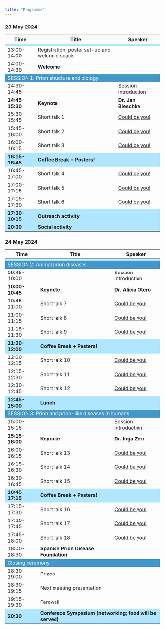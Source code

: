 ```yaml
---
title: "Programme"
---
```

### 23 May 2024

```{=html}
<style>
  .custom-table th:nth-child(1),
  .custom-table td:nth-child(1) {
    width: 20px;
  }

  .custom-table th:nth-child(2),
  .custom-table td:nth-child(2) {
    width: 500px;
  }
  .programm-table td.session-span {
    background-color: #4497c9;
    color: white;
  }
  .programm-table td.separation-span {
    background-color: #b0e6ff;
    /*color: white;
    font-size: 2px;*/
  }
  .programm-table td.bold-span {
    font-weight: bold;
  }
</style>

<table class="programm-table">
  <thead>
    <tr>
      <th>Time</th>
      <th>Title</th>
      <th>Speaker</th>
    </tr>
  </thead>
  <tbody>
    <tr>
    <td colspan="3" class="separation-span"></td>
    </tr>
    <tr>
      <td>13:00-14:00</td>
      <td>Registration, poster set-up and welcome snack</td>
      <td></td>
    </tr>
    <tr>
      <td>14:00-14:30</td>
      <td><strong>Welcome</strong></td>
      <td></td>
    </tr>
    <tr>
      <td colspan="3" class="session-span">SESSION 1: Prion structure and biology</td>
    </tr>
      <tr>
      <td>14:30-14:45</td>
      <td></td>
      <td>Session introduction</a></td>
    </tr>
    <tr>
      <td class="bold-span">14:45-15:30</td>
      <td class="bold-span">Keynote</td>
      <td class="bold-span">Dr. Jan Bieschke</td>
    </tr>
    <tr>
      <td>15:30-15:45</td>
      <td>Short talk 1</td>
      <td><a href="./abstract.html">Could be you!</a></td>
    </tr>
    <tr>
      <td>15:45-16:00</td>
      <td>Short talk 2</td>
      <td><a href="./abstract.html">Could be you!</a></td>
    </tr>
    <tr>
      <td>16:00-16:15</td>
      <td>Short talk 3</td>
      <td><a href="./abstract.html">Could be you!</a></td>
    </tr>
    <tr > 
      <td class="separation-span bold-span">16:15-16:45</td>
      <td class="separation-span bold-span" colspan="2">Coffee Break + Posters!</td>
    </tr>
    <tr>
      <td>16:45-17:00</td>
      <td>Short talk 4</td>
      <td><a href="./abstract.html">Could be you!</a></td>
    </tr>
      <tr>
      <td>17:00-17:15</td>
      <td>Short talk 5</td>
      <td><a href="./abstract.html">Could be you!</a></td>
    </tr>
      <tr>
      <td>17:15-17:30</td>
      <td>Short talk 6</td>
      <td><a href="./abstract.html">Could be you!</a></td>
    </tr>
      <tr > 
      <td class="separation-span bold-span">17:30-18:15</td>
      <td class="separation-span bold-span" colspan="2">Outreach activity</td>
    </tr>
      <td class="separation-span bold-span">20:30</td>
      <td class="separation-span bold-span" colspan="2">Social activity</td>
    </td>
  </tbody>
</table>
```

### 24 May 2024
```{=html}
<style>
  .custom-table th:nth-child(1),
  .custom-table td:nth-child(1) {
    width: 20px;
  }

  .custom-table th:nth-child(2),
  .custom-table td:nth-child(2) {
    width: 500px;
  }
  .programm-table td.session-span {
    background-color: #4497c9;
    color: white;
  }
  .programm-table td.separation-span {
    background-color: #b0e6ff;
    /*color: white;
    font-size: 2px;*/
  }
  .programm-table td.bold-span {
    font-weight: bold;
  }
</style>

<table class="programm-table">
  <thead>
    <tr>
      <th>Time</th>
      <th>Title</th>
      <th>Speaker</th>
    </tr>
  </thead>
  <tbody>
    <tr>
    <td colspan="3" class="separation-span"></td>
    </tr>
    <tr>
      <td colspan="3" class="session-span">SESSION 2: Animal prion diseases</td>
    </tr>
    <tr>
      <td>09:45-10:00</td>
      <td></td>
      <td>Session introduction</a></td>
    </tr>
    <tr>
    <td class="bold-span">10:00-10:45</td>
      <td class="bold-span">Keynote</td>
      <td class="bold-span">Dr. Alicia Otero</td>
    </tr>
    <tr>
      <td>10:45-11:00</td>
      <td>Short talk 7</td>
      <td><a href="./abstract.html">Could be you!</a></td>
    </tr>
    <tr>
      <td>11:00-11:15</td>
      <td>Short talk 8</td>
      <td><a href="./abstract.html">Could be you!</a></td>
    </tr>
    <tr>
      <td>11:15-11:30</td>
      <td>Short talk 9</td>
      <td><a href="./abstract.html">Could be you!</a></td>
    </tr>
    <tr > 
      <td class="separation-span bold-span">11:30-12:00</td>
      <td class="separation-span bold-span" colspan="2">Coffee Break + Posters!</td>
    </tr>
    <tr>
      <td>12:00-12:15</td>
      <td>Short talk 10</td>
      <td><a href="./abstract.html">Could be you!</a></td>
    </tr>
    <tr>
      <td>12:15-12:30</td>
      <td>Short talk 11</td>
      <td><a href="./abstract.html">Could be you!</a></td>
    </tr>
    <tr>
      <td>12:30-12:45</td>
      <td>Short talk 12</td>
      <td><a href="./abstract.html">Could be you!</a></td>
    </tr>
    <tr > 
      <td class="separation-span bold-span">12:45-15:00</td>
      <td class="separation-span bold-span" colspan="2">Lunch</td>
    </tr>
    <tr>
      <td colspan="3" class="session-span">SESSION 3: Prion and prion-like diseases in humans</td>
    </tr>
    <tr>
      <td>15:00-15:15</td>
      <td></td>
      <td>Session introduction</a></td>
    </tr>
    <tr>
      <td class="bold-span">15:15-16:00</td>
      <td class="bold-span">Keynote</td>
      <td class="bold-span">Dr. Inga Zerr</td>
    </tr>
    <tr>
      <td>16:00-16:15</td>
      <td>Short talk 13</td>
      <td><a href="./abstract.html">Could be you!</a></td>
    </tr>
    <tr>
      <td>16:15-16:30</td>
      <td>Short talk 14</td>
      <td><a href="./abstract.html">Could be you!</a></td>
    </tr>
    <tr>
      <td>16:30-16:45</td>
      <td>Short talk 15</td>
      <td><a href="./abstract.html">Could be you!</a></td>
    </tr>
    <tr > 
      <td class="separation-span bold-span">16:45-17:15</td>
      <td class="separation-span bold-span" colspan="2">Coffee Break + Posters!</td>
    </tr>
    <tr>
      <td>17:15-17:30</td>
      <td>Short talk 16</td>
      <td><a href="./abstract.html">Could be you!</a></td>
    </tr>
    <tr>
      <td>17:30-17:45</td>
      <td>Short talk 17</td>
      <td><a href="./abstract.html">Could be you!</a></td>
    </tr>
    <tr>
      <td>17:45-18:00</td>
      <td>Short talk 18</td>
      <td><a href="./abstract.html">Could be you!</a></td>
    </tr>
    <tr>
      <td>18:00-18:30</td>
      <td><strong>Spanish Prion Disease Foundation</strong></td>
      <td></td>
    </tr>    
    <tr>
      <td colspan="3" class="session-span">Closing ceremony</td>
    </tr>
      <tr>
      <td>18:30-19:00</td>
      <td>Prizes</td>
      <td></td>
    </tr>    
      <tr>
      <td>18:30-19:15</td>
      <td>Next meeting presentation</td>
      <td></td>
    </tr>
      <tr>
      <td>19:15-19:30</td>
      <td>Farewell</td>
      <td></td>
    </tr> 
      <td class="separation-span bold-span">20:30</td>
      <td class="separation-span bold-span" colspan="2">Conferece Symposium (networking; food will be served)</td>
    </td>
  </tbody>
</table>
```

<!-- old table
##  11 May 2023  {-}

<div id="tshnmaraji" style="padding-left:0px;padding-right:0px;padding-top:10px;padding-bottom:10px;overflow-x:auto;overflow-y:auto;width:auto;height:auto;">
  
  <table class="gt_table" data-quarto-disable-processing="false" data-quarto-bootstrap="false" style="-webkit-font-smoothing: antialiased; -moz-osx-font-smoothing: grayscale; font-family: system-ui, 'Segoe UI', Roboto, Helvetica, Arial, sans-serif, 'Apple Color Emoji', 'Segoe UI Emoji', 'Segoe UI Symbol', 'Noto Color Emoji'; display: table; border-collapse: collapse; line-height: normal; margin-left: auto; margin-right: auto; color: #333333; font-size: 16px; font-weight: normal; font-style: normal; background-color: #FFFFFF; width: auto; border-top-style: solid; border-top-width: 2px; border-top-color: #A8A8A8; border-right-style: none; border-right-width: 2px; border-right-color: #D3D3D3; border-bottom-style: solid; border-bottom-width: 2px; border-bottom-color: #A8A8A8; border-left-style: none; border-left-width: 2px; border-left-color: #D3D3D3;" bgcolor="#FFFFFF">
  <thead style="border-style: none;">
    
    <tr class="gt_col_headings" style="border-style: none; border-top-style: solid; border-top-width: 2px; border-top-color: #D3D3D3; border-bottom-style: solid; border-bottom-width: 2px; border-bottom-color: #D3D3D3; border-left-style: none; border-left-width: 1px; border-left-color: #D3D3D3; border-right-style: none; border-right-width: 1px; border-right-color: #D3D3D3;">
      <th class="gt_col_heading gt_columns_bottom_border gt_right" rowspan="1" colspan="1" scope="col" id="Time" style="border-style: none; color: #333333; background-color: #FFFFFF; font-size: 100%; font-weight: normal; text-transform: inherit; border-left-style: none; border-left-width: 1px; border-left-color: #D3D3D3; border-right-style: none; border-right-width: 1px; border-right-color: #D3D3D3; vertical-align: bottom; padding-top: 5px; padding-bottom: 6px; padding-left: 5px; padding-right: 5px; overflow-x: hidden; text-align: right; font-variant-numeric: tabular-nums;" bgcolor="#FFFFFF" valign="bottom" align="right">Time</th>
      <th class="gt_col_heading gt_columns_bottom_border gt_left" rowspan="1" colspan="1" scope="col" id="Title" style="border-style: none; color: #333333; background-color: #FFFFFF; font-size: 100%; font-weight: normal; text-transform: inherit; border-left-style: none; border-left-width: 1px; border-left-color: #D3D3D3; border-right-style: none; border-right-width: 1px; border-right-color: #D3D3D3; vertical-align: bottom; padding-top: 5px; padding-bottom: 6px; padding-left: 5px; padding-right: 5px; overflow-x: hidden; text-align: left;" bgcolor="#FFFFFF" valign="bottom" align="left">Title</th>
      <th class="gt_col_heading gt_columns_bottom_border gt_left" rowspan="1" colspan="1" scope="col" id="Speaker" style="border-style: none; color: #333333; background-color: #FFFFFF; font-size: 100%; font-weight: normal; text-transform: inherit; border-left-style: none; border-left-width: 1px; border-left-color: #D3D3D3; border-right-style: none; border-right-width: 1px; border-right-color: #D3D3D3; vertical-align: bottom; padding-top: 5px; padding-bottom: 6px; padding-left: 5px; padding-right: 5px; overflow-x: hidden; text-align: left;" bgcolor="#FFFFFF" valign="bottom" align="left">Speaker</th>
    </tr>
  </thead>
  <tbody class="gt_table_body" style="border-style: none; border-top-style: solid; border-top-width: 2px; border-top-color: #D3D3D3; border-bottom-style: solid; border-bottom-width: 2px; border-bottom-color: #D3D3D3;">
    <tr class="gt_group_heading_row" style="border-style: none;">
      <th colspan="3" class="gt_group_heading" scope="colgroup" id=" " style="border-style: none; padding-top: 8px; padding-bottom: 8px; padding-left: 5px; padding-right: 5px; color: #333333; background-color: #FFF68F; font-size: 100%; font-weight: initial; text-transform: inherit; border-top-style: solid; border-top-width: 2px; border-top-color: #D3D3D3; border-bottom-style: solid; border-bottom-width: 2px; border-bottom-color: #D3D3D3; border-left-style: none; border-left-width: 1px; border-left-color: #D3D3D3; border-right-style: none; border-right-width: 1px; border-right-color: #D3D3D3; vertical-align: middle; text-align: left;" bgcolor="#FFF68F" valign="middle" align="left"> </th>
    </tr>
    <tr class="gt_row_group_first" style="border-style: none;"><td headers="Time" class="gt_row gt_right" style="border-style: none; padding-top: 8px; padding-bottom: 8px; padding-left: 5px; padding-right: 5px; margin: 10px; border-top-style: solid; border-top-color: #D3D3D3; border-left-style: none; border-left-width: 1px; border-left-color: #D3D3D3; border-right-style: none; border-right-width: 1px; border-right-color: #D3D3D3; vertical-align: middle; overflow-x: hidden; text-align: right; font-variant-numeric: tabular-nums; border-top-width: 2px;" valign="middle" align="right">08:45- 09:30</td>
<td headers="Title" class="gt_row gt_left" style="border-style: none; padding-top: 8px; padding-bottom: 8px; padding-left: 5px; padding-right: 5px; margin: 10px; border-top-style: solid; border-top-color: #D3D3D3; border-left-style: none; border-left-width: 1px; border-left-color: #D3D3D3; border-right-style: none; border-right-width: 1px; border-right-color: #D3D3D3; vertical-align: middle; overflow-x: hidden; text-align: left; border-top-width: 2px;" valign="middle" align="left">Registration and posters set-up</td>
<td headers="Speaker" class="gt_row gt_left" style="border-style: none; padding-top: 8px; padding-bottom: 8px; padding-left: 5px; padding-right: 5px; margin: 10px; border-top-style: solid; border-top-color: #D3D3D3; border-left-style: none; border-left-width: 1px; border-left-color: #D3D3D3; border-right-style: none; border-right-width: 1px; border-right-color: #D3D3D3; vertical-align: middle; overflow-x: hidden; text-align: left; border-top-width: 2px;" valign="middle" align="left"></td></tr>
    <tr style="border-style: none;"><td headers="Time" class="gt_row gt_right gt_striped" style="border-style: none; padding-top: 8px; padding-bottom: 8px; padding-left: 5px; padding-right: 5px; margin: 10px; border-top-style: solid; border-top-width: 1px; border-top-color: #D3D3D3; border-left-style: none; border-left-width: 1px; border-left-color: #D3D3D3; border-right-style: none; border-right-width: 1px; border-right-color: #D3D3D3; vertical-align: middle; overflow-x: hidden; background-color: rgba(128, 128, 128, 0.05); text-align: right; font-variant-numeric: tabular-nums;" valign="middle" bgcolor="rgba(128, 128, 128, 0.05)" align="right">09:30- 10:00</td>
<td headers="Title" class="gt_row gt_left gt_striped" style="border-style: none; padding-top: 8px; padding-bottom: 8px; padding-left: 5px; padding-right: 5px; margin: 10px; border-top-style: solid; border-top-width: 1px; border-top-color: #D3D3D3; border-left-style: none; border-left-width: 1px; border-left-color: #D3D3D3; border-right-style: none; border-right-width: 1px; border-right-color: #D3D3D3; vertical-align: middle; overflow-x: hidden; background-color: rgba(128, 128, 128, 0.05); text-align: left;" valign="middle" bgcolor="rgba(128, 128, 128, 0.05)" align="left">Welcome</td>
<td headers="Speaker" class="gt_row gt_left gt_striped" style="border-style: none; padding-top: 8px; padding-bottom: 8px; padding-left: 5px; padding-right: 5px; margin: 10px; border-top-style: solid; border-top-width: 1px; border-top-color: #D3D3D3; border-left-style: none; border-left-width: 1px; border-left-color: #D3D3D3; border-right-style: none; border-right-width: 1px; border-right-color: #D3D3D3; vertical-align: middle; overflow-x: hidden; background-color: rgba(128, 128, 128, 0.05); text-align: left;" valign="middle" bgcolor="rgba(128, 128, 128, 0.05)" align="left"></td></tr>
    <tr class="gt_group_heading_row" style="border-style: none;">
      <th colspan="3" class="gt_group_heading" scope="colgroup" id="Session: Prion diseases in animals, chairs: Juan Carlos Espinosa  (CISA) +  Alicia Otero (UNIZAR)" style="border-style: none; padding-top: 8px; padding-bottom: 8px; padding-left: 5px; padding-right: 5px; color: #333333; background-color: #FFF68F; font-size: 100%; font-weight: initial; text-transform: inherit; border-top-style: solid; border-top-width: 2px; border-top-color: #D3D3D3; border-bottom-style: solid; border-bottom-width: 2px; border-bottom-color: #D3D3D3; border-left-style: none; border-left-width: 1px; border-left-color: #D3D3D3; border-right-style: none; border-right-width: 1px; border-right-color: #D3D3D3; vertical-align: middle; text-align: left;" bgcolor="#FFF68F" valign="middle" align="left">Session: Prion diseases in animals, chairs: Juan Carlos Espinosa  (CISA) +  Alicia Otero (UNIZAR)</th>
    </tr>
    <tr class="gt_row_group_first" style="border-style: none;"><td headers="Session: Prion diseases in animals, chairs: Juan Carlos Espinosa  (CISA) +  Alicia Otero (UNIZAR)  Time" class="gt_row gt_right" style="border-style: none; padding-top: 8px; padding-bottom: 8px; padding-left: 5px; padding-right: 5px; margin: 10px; border-top-style: solid; border-top-color: #D3D3D3; border-left-style: none; border-left-width: 1px; border-left-color: #D3D3D3; border-right-style: none; border-right-width: 1px; border-right-color: #D3D3D3; vertical-align: middle; overflow-x: hidden; text-align: right; font-variant-numeric: tabular-nums; border-top-width: 2px;" valign="middle" align="right">10:00- 10:45</td>
<td headers="Session: Prion diseases in animals, chairs: Juan Carlos Espinosa  (CISA) +  Alicia Otero (UNIZAR)  Title" class="gt_row gt_left" style="border-style: none; padding-top: 8px; padding-bottom: 8px; padding-left: 5px; padding-right: 5px; margin: 10px; border-top-style: solid; border-top-color: #D3D3D3; border-left-style: none; border-left-width: 1px; border-left-color: #D3D3D3; border-right-style: none; border-right-width: 1px; border-right-color: #D3D3D3; vertical-align: middle; overflow-x: hidden; text-align: left; border-top-width: 2px;" valign="middle" align="left">Camel prion disease: a new emerging disease in North Africa</td>
<td headers="Session: Prion diseases in animals, chairs: Juan Carlos Espinosa  (CISA) +  Alicia Otero (UNIZAR)  Speaker" class="gt_row gt_left" style="border-style: none; padding-top: 8px; padding-bottom: 8px; padding-left: 5px; padding-right: 5px; margin: 10px; border-top-style: solid; border-top-color: #D3D3D3; border-left-style: none; border-left-width: 1px; border-left-color: #D3D3D3; border-right-style: none; border-right-width: 1px; border-right-color: #D3D3D3; vertical-align: middle; overflow-x: hidden; text-align: left; border-top-width: 2px;" valign="middle" align="left">Dr. Laura Pirisinu, Istituto Superiore di Sanita, Italy</td></tr>
    <tr style="border-style: none;"><td headers="Session: Prion diseases in animals, chairs: Juan Carlos Espinosa  (CISA) +  Alicia Otero (UNIZAR)  Time" class="gt_row gt_right gt_striped" style="border-style: none; padding-top: 8px; padding-bottom: 8px; padding-left: 5px; padding-right: 5px; margin: 10px; border-top-style: solid; border-top-width: 1px; border-top-color: #D3D3D3; border-left-style: none; border-left-width: 1px; border-left-color: #D3D3D3; border-right-style: none; border-right-width: 1px; border-right-color: #D3D3D3; vertical-align: middle; overflow-x: hidden; background-color: rgba(128, 128, 128, 0.05); text-align: right; font-variant-numeric: tabular-nums;" valign="middle" bgcolor="rgba(128, 128, 128, 0.05)" align="right">10:45- 11:00</td>
<td headers="Session: Prion diseases in animals, chairs: Juan Carlos Espinosa  (CISA) +  Alicia Otero (UNIZAR)  Title" class="gt_row gt_left gt_striped" style="border-style: none; padding-top: 8px; padding-bottom: 8px; padding-left: 5px; padding-right: 5px; margin: 10px; border-top-style: solid; border-top-width: 1px; border-top-color: #D3D3D3; border-left-style: none; border-left-width: 1px; border-left-color: #D3D3D3; border-right-style: none; border-right-width: 1px; border-right-color: #D3D3D3; vertical-align: middle; overflow-x: hidden; background-color: rgba(128, 128, 128, 0.05); text-align: left;" valign="middle" bgcolor="rgba(128, 128, 128, 0.05)" align="left">Oral 1: Assessment of the goat I/M142 polymorphism in the susceptibility to atypical scrapie prions</td>
<td headers="Session: Prion diseases in animals, chairs: Juan Carlos Espinosa  (CISA) +  Alicia Otero (UNIZAR)  Speaker" class="gt_row gt_left gt_striped" style="border-style: none; padding-top: 8px; padding-bottom: 8px; padding-left: 5px; padding-right: 5px; margin: 10px; border-top-style: solid; border-top-width: 1px; border-top-color: #D3D3D3; border-left-style: none; border-left-width: 1px; border-left-color: #D3D3D3; border-right-style: none; border-right-width: 1px; border-right-color: #D3D3D3; vertical-align: middle; overflow-x: hidden; background-color: rgba(128, 128, 128, 0.05); text-align: left;" valign="middle" bgcolor="rgba(128, 128, 128, 0.05)" align="left">Natalia Fernández-Borges</td></tr>
    <tr style="border-style: none;"><td headers="Session: Prion diseases in animals, chairs: Juan Carlos Espinosa  (CISA) +  Alicia Otero (UNIZAR)  Time" class="gt_row gt_right" style="border-style: none; padding-top: 8px; padding-bottom: 8px; padding-left: 5px; padding-right: 5px; margin: 10px; border-top-style: solid; border-top-width: 1px; border-top-color: #D3D3D3; border-left-style: none; border-left-width: 1px; border-left-color: #D3D3D3; border-right-style: none; border-right-width: 1px; border-right-color: #D3D3D3; vertical-align: middle; overflow-x: hidden; text-align: right; font-variant-numeric: tabular-nums;" valign="middle" align="right">11:00- 11:15</td>
<td headers="Session: Prion diseases in animals, chairs: Juan Carlos Espinosa  (CISA) +  Alicia Otero (UNIZAR)  Title" class="gt_row gt_left" style="border-style: none; padding-top: 8px; padding-bottom: 8px; padding-left: 5px; padding-right: 5px; margin: 10px; border-top-style: solid; border-top-width: 1px; border-top-color: #D3D3D3; border-left-style: none; border-left-width: 1px; border-left-color: #D3D3D3; border-right-style: none; border-right-width: 1px; border-right-color: #D3D3D3; vertical-align: middle; overflow-x: hidden; text-align: left;" valign="middle" align="left">Oral 2: Innate immune status of glia and prion replication</td>
<td headers="Session: Prion diseases in animals, chairs: Juan Carlos Espinosa  (CISA) +  Alicia Otero (UNIZAR)  Speaker" class="gt_row gt_left" style="border-style: none; padding-top: 8px; padding-bottom: 8px; padding-left: 5px; padding-right: 5px; margin: 10px; border-top-style: solid; border-top-width: 1px; border-top-color: #D3D3D3; border-left-style: none; border-left-width: 1px; border-left-color: #D3D3D3; border-right-style: none; border-right-width: 1px; border-right-color: #D3D3D3; vertical-align: middle; overflow-x: hidden; text-align: left;" valign="middle" align="left">Sang-Gyun Kang</td></tr>
    <tr style="border-style: none;"><td headers="Session: Prion diseases in animals, chairs: Juan Carlos Espinosa  (CISA) +  Alicia Otero (UNIZAR)  Time" class="gt_row gt_right gt_striped" style="border-style: none; padding-top: 8px; padding-bottom: 8px; padding-left: 5px; padding-right: 5px; margin: 10px; border-top-style: solid; border-top-width: 1px; border-top-color: #D3D3D3; border-left-style: none; border-left-width: 1px; border-left-color: #D3D3D3; border-right-style: none; border-right-width: 1px; border-right-color: #D3D3D3; vertical-align: middle; overflow-x: hidden; background-color: rgba(128, 128, 128, 0.05); text-align: right; font-variant-numeric: tabular-nums;" valign="middle" bgcolor="rgba(128, 128, 128, 0.05)" align="right">11:15- 11:30</td>
<td headers="Session: Prion diseases in animals, chairs: Juan Carlos Espinosa  (CISA) +  Alicia Otero (UNIZAR)  Title" class="gt_row gt_left gt_striped" style="border-style: none; padding-top: 8px; padding-bottom: 8px; padding-left: 5px; padding-right: 5px; margin: 10px; border-top-style: solid; border-top-width: 1px; border-top-color: #D3D3D3; border-left-style: none; border-left-width: 1px; border-left-color: #D3D3D3; border-right-style: none; border-right-width: 1px; border-right-color: #D3D3D3; vertical-align: middle; overflow-x: hidden; background-color: rgba(128, 128, 128, 0.05); text-align: left;" valign="middle" bgcolor="rgba(128, 128, 128, 0.05)" align="left">Oral 3: sPMCA conversion efficacies of Norwegian prions</td>
<td headers="Session: Prion diseases in animals, chairs: Juan Carlos Espinosa  (CISA) +  Alicia Otero (UNIZAR)  Speaker" class="gt_row gt_left gt_striped" style="border-style: none; padding-top: 8px; padding-bottom: 8px; padding-left: 5px; padding-right: 5px; margin: 10px; border-top-style: solid; border-top-width: 1px; border-top-color: #D3D3D3; border-left-style: none; border-left-width: 1px; border-left-color: #D3D3D3; border-right-style: none; border-right-width: 1px; border-right-color: #D3D3D3; vertical-align: middle; overflow-x: hidden; background-color: rgba(128, 128, 128, 0.05); text-align: left;" valign="middle" bgcolor="rgba(128, 128, 128, 0.05)" align="left">Cecile Ersdal</td></tr>
    <tr class="gt_group_heading_row" style="border-style: none;">
      <th colspan="3" class="gt_group_heading" scope="colgroup" id="     " style="border-style: none; padding-top: 8px; padding-bottom: 8px; padding-left: 5px; padding-right: 5px; color: #333333; background-color: #FFF68F; font-size: 100%; font-weight: initial; text-transform: inherit; border-top-style: solid; border-top-width: 2px; border-top-color: #D3D3D3; border-bottom-style: solid; border-bottom-width: 2px; border-bottom-color: #D3D3D3; border-left-style: none; border-left-width: 1px; border-left-color: #D3D3D3; border-right-style: none; border-right-width: 1px; border-right-color: #D3D3D3; vertical-align: middle; text-align: left;" bgcolor="#FFF68F" valign="middle" align="left">     </th>
    </tr>
    <tr class="gt_row_group_first" style="border-style: none;"><td headers="Time" class="gt_row gt_right" style="border-style: none; padding-top: 8px; padding-bottom: 8px; padding-left: 5px; padding-right: 5px; margin: 10px; border-top-style: solid; border-top-color: #D3D3D3; border-left-style: none; border-left-width: 1px; border-left-color: #D3D3D3; border-right-style: none; border-right-width: 1px; border-right-color: #D3D3D3; vertical-align: middle; overflow-x: hidden; text-align: right; font-variant-numeric: tabular-nums; border-top-width: 2px; background-color: rgba(255,228,196,0.8);" bgcolor="rgba(255,228,196,0.8)" valign="middle" align="right">11:30- 12:00</td>
<td headers="Title" class="gt_row gt_left" style="border-style: none; padding-top: 8px; padding-bottom: 8px; padding-left: 5px; padding-right: 5px; margin: 10px; border-top-style: solid; border-top-color: #D3D3D3; border-left-style: none; border-left-width: 1px; border-left-color: #D3D3D3; border-right-style: none; border-right-width: 1px; border-right-color: #D3D3D3; vertical-align: middle; overflow-x: hidden; text-align: left; border-top-width: 2px; background-color: rgba(255,228,196,0.8); color: #000000; font-weight: bold;" bgcolor="rgba(255,228,196,0.8)" valign="middle" align="left">Coffee break &amp; Posters</td>
<td headers="Speaker" class="gt_row gt_left" style="border-style: none; padding-top: 8px; padding-bottom: 8px; padding-left: 5px; padding-right: 5px; margin: 10px; border-top-style: solid; border-top-color: #D3D3D3; border-left-style: none; border-left-width: 1px; border-left-color: #D3D3D3; border-right-style: none; border-right-width: 1px; border-right-color: #D3D3D3; vertical-align: middle; overflow-x: hidden; text-align: left; border-top-width: 2px; background-color: rgba(255,228,196,0.8);" bgcolor="rgba(255,228,196,0.8)" valign="middle" align="left"></td></tr>
    <tr class="gt_group_heading_row" style="border-style: none;">
      <th colspan="3" class="gt_group_heading" scope="colgroup" id="Session: Prion diseases in animals, chairs: Leonor Orge (UTAD) + Tomás Barrio (ENVT)" style="border-style: none; padding-top: 8px; padding-bottom: 8px; padding-left: 5px; padding-right: 5px; color: #333333; background-color: #FFF68F; font-size: 100%; font-weight: initial; text-transform: inherit; border-top-style: solid; border-top-width: 2px; border-top-color: #D3D3D3; border-bottom-style: solid; border-bottom-width: 2px; border-bottom-color: #D3D3D3; border-left-style: none; border-left-width: 1px; border-left-color: #D3D3D3; border-right-style: none; border-right-width: 1px; border-right-color: #D3D3D3; vertical-align: middle; text-align: left;" bgcolor="#FFF68F" valign="middle" align="left">Session: Prion diseases in animals, chairs: Leonor Orge (UTAD) + Tomás Barrio (ENVT)</th>
    </tr>
    <tr class="gt_row_group_first" style="border-style: none;"><td headers="Session: Prion diseases in animals, chairs: Leonor Orge (UTAD) + Tomás Barrio (ENVT)  Time" class="gt_row gt_right gt_striped" style="border-style: none; padding-top: 8px; padding-bottom: 8px; padding-left: 5px; padding-right: 5px; margin: 10px; border-top-style: solid; border-top-color: #D3D3D3; border-left-style: none; border-left-width: 1px; border-left-color: #D3D3D3; border-right-style: none; border-right-width: 1px; border-right-color: #D3D3D3; vertical-align: middle; overflow-x: hidden; background-color: rgba(128, 128, 128, 0.05); text-align: right; font-variant-numeric: tabular-nums; border-top-width: 2px;" valign="middle" bgcolor="rgba(128, 128, 128, 0.05)" align="right">12:00- 12:15</td>
<td headers="Session: Prion diseases in animals, chairs: Leonor Orge (UTAD) + Tomás Barrio (ENVT)  Title" class="gt_row gt_left gt_striped" style="border-style: none; padding-top: 8px; padding-bottom: 8px; padding-left: 5px; padding-right: 5px; margin: 10px; border-top-style: solid; border-top-color: #D3D3D3; border-left-style: none; border-left-width: 1px; border-left-color: #D3D3D3; border-right-style: none; border-right-width: 1px; border-right-color: #D3D3D3; vertical-align: middle; overflow-x: hidden; background-color: rgba(128, 128, 128, 0.05); text-align: left; border-top-width: 2px;" valign="middle" bgcolor="rgba(128, 128, 128, 0.05)" align="left">Oral 4: Atypical scrapie evolution during propagation in different PrPC subtract both in vitro and in vivo</td>
<td headers="Session: Prion diseases in animals, chairs: Leonor Orge (UTAD) + Tomás Barrio (ENVT)  Speaker" class="gt_row gt_left gt_striped" style="border-style: none; padding-top: 8px; padding-bottom: 8px; padding-left: 5px; padding-right: 5px; margin: 10px; border-top-style: solid; border-top-color: #D3D3D3; border-left-style: none; border-left-width: 1px; border-left-color: #D3D3D3; border-right-style: none; border-right-width: 1px; border-right-color: #D3D3D3; vertical-align: middle; overflow-x: hidden; background-color: rgba(128, 128, 128, 0.05); text-align: left; border-top-width: 2px;" valign="middle" bgcolor="rgba(128, 128, 128, 0.05)" align="left">Sara Canoyra</td></tr>
    <tr style="border-style: none;"><td headers="Session: Prion diseases in animals, chairs: Leonor Orge (UTAD) + Tomás Barrio (ENVT)  Time" class="gt_row gt_right" style="border-style: none; padding-top: 8px; padding-bottom: 8px; padding-left: 5px; padding-right: 5px; margin: 10px; border-top-style: solid; border-top-width: 1px; border-top-color: #D3D3D3; border-left-style: none; border-left-width: 1px; border-left-color: #D3D3D3; border-right-style: none; border-right-width: 1px; border-right-color: #D3D3D3; vertical-align: middle; overflow-x: hidden; text-align: right; font-variant-numeric: tabular-nums;" valign="middle" align="right">12:15- 12:30</td>
<td headers="Session: Prion diseases in animals, chairs: Leonor Orge (UTAD) + Tomás Barrio (ENVT)  Title" class="gt_row gt_left" style="border-style: none; padding-top: 8px; padding-bottom: 8px; padding-left: 5px; padding-right: 5px; margin: 10px; border-top-style: solid; border-top-width: 1px; border-top-color: #D3D3D3; border-left-style: none; border-left-width: 1px; border-left-color: #D3D3D3; border-right-style: none; border-right-width: 1px; border-right-color: #D3D3D3; vertical-align: middle; overflow-x: hidden; text-align: left;" valign="middle" align="left">Oral 5: In vitro modelling of cervid prion strain emergence and evolution considering all the described polymorphic variants</td>
<td headers="Session: Prion diseases in animals, chairs: Leonor Orge (UTAD) + Tomás Barrio (ENVT)  Speaker" class="gt_row gt_left" style="border-style: none; padding-top: 8px; padding-bottom: 8px; padding-left: 5px; padding-right: 5px; margin: 10px; border-top-style: solid; border-top-width: 1px; border-top-color: #D3D3D3; border-left-style: none; border-left-width: 1px; border-left-color: #D3D3D3; border-right-style: none; border-right-width: 1px; border-right-color: #D3D3D3; vertical-align: middle; overflow-x: hidden; text-align: left;" valign="middle" align="left">Carlos M. Díaz-Domínguez</td></tr>
    <tr style="border-style: none;"><td headers="Session: Prion diseases in animals, chairs: Leonor Orge (UTAD) + Tomás Barrio (ENVT)  Time" class="gt_row gt_right gt_striped" style="border-style: none; padding-top: 8px; padding-bottom: 8px; padding-left: 5px; padding-right: 5px; margin: 10px; border-top-style: solid; border-top-width: 1px; border-top-color: #D3D3D3; border-left-style: none; border-left-width: 1px; border-left-color: #D3D3D3; border-right-style: none; border-right-width: 1px; border-right-color: #D3D3D3; vertical-align: middle; overflow-x: hidden; background-color: rgba(128, 128, 128, 0.05); text-align: right; font-variant-numeric: tabular-nums;" valign="middle" bgcolor="rgba(128, 128, 128, 0.05)" align="right">12:30- 12:45</td>
<td headers="Session: Prion diseases in animals, chairs: Leonor Orge (UTAD) + Tomás Barrio (ENVT)  Title" class="gt_row gt_left gt_striped" style="border-style: none; padding-top: 8px; padding-bottom: 8px; padding-left: 5px; padding-right: 5px; margin: 10px; border-top-style: solid; border-top-width: 1px; border-top-color: #D3D3D3; border-left-style: none; border-left-width: 1px; border-left-color: #D3D3D3; border-right-style: none; border-right-width: 1px; border-right-color: #D3D3D3; vertical-align: middle; overflow-x: hidden; background-color: rgba(128, 128, 128, 0.05); text-align: left;" valign="middle" bgcolor="rgba(128, 128, 128, 0.05)" align="left">Oral 6: Vaccines for chronic wasting disease</td>
<td headers="Session: Prion diseases in animals, chairs: Leonor Orge (UTAD) + Tomás Barrio (ENVT)  Speaker" class="gt_row gt_left gt_striped" style="border-style: none; padding-top: 8px; padding-bottom: 8px; padding-left: 5px; padding-right: 5px; margin: 10px; border-top-style: solid; border-top-width: 1px; border-top-color: #D3D3D3; border-left-style: none; border-left-width: 1px; border-left-color: #D3D3D3; border-right-style: none; border-right-width: 1px; border-right-color: #D3D3D3; vertical-align: middle; overflow-x: hidden; background-color: rgba(128, 128, 128, 0.05); text-align: left;" valign="middle" bgcolor="rgba(128, 128, 128, 0.05)" align="left">Hermann Schatzl</td></tr>
    <tr style="border-style: none;"><td headers="Session: Prion diseases in animals, chairs: Leonor Orge (UTAD) + Tomás Barrio (ENVT)  Time" class="gt_row gt_right" style="border-style: none; padding-top: 8px; padding-bottom: 8px; padding-left: 5px; padding-right: 5px; margin: 10px; border-top-style: solid; border-top-width: 1px; border-top-color: #D3D3D3; border-left-style: none; border-left-width: 1px; border-left-color: #D3D3D3; border-right-style: none; border-right-width: 1px; border-right-color: #D3D3D3; vertical-align: middle; overflow-x: hidden; text-align: right; font-variant-numeric: tabular-nums;" valign="middle" align="right">12:45- 13:30</td>
<td headers="Session: Prion diseases in animals, chairs: Leonor Orge (UTAD) + Tomás Barrio (ENVT)  Title" class="gt_row gt_left" style="border-style: none; padding-top: 8px; padding-bottom: 8px; padding-left: 5px; padding-right: 5px; margin: 10px; border-top-style: solid; border-top-width: 1px; border-top-color: #D3D3D3; border-left-style: none; border-left-width: 1px; border-left-color: #D3D3D3; border-right-style: none; border-right-width: 1px; border-right-color: #D3D3D3; vertical-align: middle; overflow-x: hidden; text-align: left;" valign="middle" align="left">Interventional clinical trials in human prion diseases: is now the time?</td>
<td headers="Session: Prion diseases in animals, chairs: Leonor Orge (UTAD) + Tomás Barrio (ENVT)  Speaker" class="gt_row gt_left" style="border-style: none; padding-top: 8px; padding-bottom: 8px; padding-left: 5px; padding-right: 5px; margin: 10px; border-top-style: solid; border-top-width: 1px; border-top-color: #D3D3D3; border-left-style: none; border-left-width: 1px; border-left-color: #D3D3D3; border-right-style: none; border-right-width: 1px; border-right-color: #D3D3D3; vertical-align: middle; overflow-x: hidden; text-align: left;" valign="middle" align="left">Dr. Raquel Sánchez-Valle, Hospital Clínic de Barcelona, Spain</td></tr>
    <tr class="gt_group_heading_row" style="border-style: none;">
      <th colspan="3" class="gt_group_heading" scope="colgroup" id="         " style="border-style: none; padding-top: 8px; padding-bottom: 8px; padding-left: 5px; padding-right: 5px; color: #333333; background-color: #FFF68F; font-size: 100%; font-weight: initial; text-transform: inherit; border-top-style: solid; border-top-width: 2px; border-top-color: #D3D3D3; border-bottom-style: solid; border-bottom-width: 2px; border-bottom-color: #D3D3D3; border-left-style: none; border-left-width: 1px; border-left-color: #D3D3D3; border-right-style: none; border-right-width: 1px; border-right-color: #D3D3D3; vertical-align: middle; text-align: left;" bgcolor="#FFF68F" valign="middle" align="left">         </th>
    </tr>
    <tr class="gt_row_group_first" style="border-style: none;"><td headers="Time" class="gt_row gt_right gt_striped" style="border-style: none; padding-top: 8px; padding-bottom: 8px; padding-left: 5px; padding-right: 5px; margin: 10px; border-top-style: solid; border-top-color: #D3D3D3; border-left-style: none; border-left-width: 1px; border-left-color: #D3D3D3; border-right-style: none; border-right-width: 1px; border-right-color: #D3D3D3; vertical-align: middle; overflow-x: hidden; background-color: rgba(128, 128, 128, 0.05); text-align: right; font-variant-numeric: tabular-nums; border-top-width: 2px;" valign="middle" bgcolor="rgba(128, 128, 128, 0.05)" align="right">13:30- 15:00</td>
<td headers="Title" class="gt_row gt_left gt_striped" style="border-style: none; padding-top: 8px; padding-bottom: 8px; padding-left: 5px; padding-right: 5px; margin: 10px; border-top-style: solid; border-top-color: #D3D3D3; border-left-style: none; border-left-width: 1px; border-left-color: #D3D3D3; border-right-style: none; border-right-width: 1px; border-right-color: #D3D3D3; vertical-align: middle; overflow-x: hidden; background-color: rgba(128, 128, 128, 0.05); text-align: left; border-top-width: 2px;" valign="middle" bgcolor="rgba(128, 128, 128, 0.05)" align="left">Lunch &amp; Posters &amp; Group photo</td>
<td headers="Speaker" class="gt_row gt_left gt_striped" style="border-style: none; padding-top: 8px; padding-bottom: 8px; padding-left: 5px; padding-right: 5px; margin: 10px; border-top-style: solid; border-top-color: #D3D3D3; border-left-style: none; border-left-width: 1px; border-left-color: #D3D3D3; border-right-style: none; border-right-width: 1px; border-right-color: #D3D3D3; vertical-align: middle; overflow-x: hidden; background-color: rgba(128, 128, 128, 0.05); text-align: left; border-top-width: 2px;" valign="middle" bgcolor="rgba(128, 128, 128, 0.05)" align="left"></td></tr>
    <tr class="gt_group_heading_row" style="border-style: none;">
      <th colspan="3" class="gt_group_heading" scope="colgroup" id="Session: Prion and prion-like diseases in humans, chairs: Jokin Castilla (CIC bioGUNE) + Natalia Sanchez de Groot (UAB)" style="border-style: none; padding-top: 8px; padding-bottom: 8px; padding-left: 5px; padding-right: 5px; color: #333333; background-color: #FFF68F; font-size: 100%; font-weight: initial; text-transform: inherit; border-top-style: solid; border-top-width: 2px; border-top-color: #D3D3D3; border-bottom-style: solid; border-bottom-width: 2px; border-bottom-color: #D3D3D3; border-left-style: none; border-left-width: 1px; border-left-color: #D3D3D3; border-right-style: none; border-right-width: 1px; border-right-color: #D3D3D3; vertical-align: middle; text-align: left;" bgcolor="#FFF68F" valign="middle" align="left">Session: Prion and prion-like diseases in humans, chairs: Jokin Castilla (CIC bioGUNE) + Natalia Sanchez de Groot (UAB)</th>
    </tr>
    <tr class="gt_row_group_first" style="border-style: none;"><td headers="Session: Prion and prion-like diseases in humans, chairs: Jokin Castilla (CIC bioGUNE) + Natalia Sanchez de Groot (UAB)  Time" class="gt_row gt_right" style="border-style: none; padding-top: 8px; padding-bottom: 8px; padding-left: 5px; padding-right: 5px; margin: 10px; border-top-style: solid; border-top-color: #D3D3D3; border-left-style: none; border-left-width: 1px; border-left-color: #D3D3D3; border-right-style: none; border-right-width: 1px; border-right-color: #D3D3D3; vertical-align: middle; overflow-x: hidden; text-align: right; font-variant-numeric: tabular-nums; border-top-width: 2px;" valign="middle" align="right">15:00- 15:45</td>
<td headers="Session: Prion and prion-like diseases in humans, chairs: Jokin Castilla (CIC bioGUNE) + Natalia Sanchez de Groot (UAB)  Title" class="gt_row gt_left" style="border-style: none; padding-top: 8px; padding-bottom: 8px; padding-left: 5px; padding-right: 5px; margin: 10px; border-top-style: solid; border-top-color: #D3D3D3; border-left-style: none; border-left-width: 1px; border-left-color: #D3D3D3; border-right-style: none; border-right-width: 1px; border-right-color: #D3D3D3; vertical-align: middle; overflow-x: hidden; text-align: left; border-top-width: 2px;" valign="middle" align="left">Strain-specific lesioning patterns in sporadic CJD - a neuropathological perspective</td>
<td headers="Session: Prion and prion-like diseases in humans, chairs: Jokin Castilla (CIC bioGUNE) + Natalia Sanchez de Groot (UAB)  Speaker" class="gt_row gt_left" style="border-style: none; padding-top: 8px; padding-bottom: 8px; padding-left: 5px; padding-right: 5px; margin: 10px; border-top-style: solid; border-top-color: #D3D3D3; border-left-style: none; border-left-width: 1px; border-left-color: #D3D3D3; border-right-style: none; border-right-width: 1px; border-right-color: #D3D3D3; vertical-align: middle; overflow-x: hidden; text-align: left; border-top-width: 2px;" valign="middle" align="left">Dr. Ellen Gelpi, Medical University of Vienna, Austria</td></tr>
    <tr style="border-style: none;"><td headers="Session: Prion and prion-like diseases in humans, chairs: Jokin Castilla (CIC bioGUNE) + Natalia Sanchez de Groot (UAB)  Time" class="gt_row gt_right gt_striped" style="border-style: none; padding-top: 8px; padding-bottom: 8px; padding-left: 5px; padding-right: 5px; margin: 10px; border-top-style: solid; border-top-width: 1px; border-top-color: #D3D3D3; border-left-style: none; border-left-width: 1px; border-left-color: #D3D3D3; border-right-style: none; border-right-width: 1px; border-right-color: #D3D3D3; vertical-align: middle; overflow-x: hidden; background-color: rgba(128, 128, 128, 0.05); text-align: right; font-variant-numeric: tabular-nums;" valign="middle" bgcolor="rgba(128, 128, 128, 0.05)" align="right">15:45- 15:50</td>
<td headers="Session: Prion and prion-like diseases in humans, chairs: Jokin Castilla (CIC bioGUNE) + Natalia Sanchez de Groot (UAB)  Title" class="gt_row gt_left gt_striped" style="border-style: none; padding-top: 8px; padding-bottom: 8px; padding-left: 5px; padding-right: 5px; margin: 10px; border-top-style: solid; border-top-width: 1px; border-top-color: #D3D3D3; border-left-style: none; border-left-width: 1px; border-left-color: #D3D3D3; border-right-style: none; border-right-width: 1px; border-right-color: #D3D3D3; vertical-align: middle; overflow-x: hidden; background-color: rgba(128, 128, 128, 0.05); text-align: left;" valign="middle" bgcolor="rgba(128, 128, 128, 0.05)" align="left">Genetic CJD Biobank</td>
<td headers="Session: Prion and prion-like diseases in humans, chairs: Jokin Castilla (CIC bioGUNE) + Natalia Sanchez de Groot (UAB)  Speaker" class="gt_row gt_left gt_striped" style="border-style: none; padding-top: 8px; padding-bottom: 8px; padding-left: 5px; padding-right: 5px; margin: 10px; border-top-style: solid; border-top-width: 1px; border-top-color: #D3D3D3; border-left-style: none; border-left-width: 1px; border-left-color: #D3D3D3; border-right-style: none; border-right-width: 1px; border-right-color: #D3D3D3; vertical-align: middle; overflow-x: hidden; background-color: rgba(128, 128, 128, 0.05); text-align: left;" valign="middle" bgcolor="rgba(128, 128, 128, 0.05)" align="left">Alice Ananne</td></tr>
    <tr style="border-style: none;"><td headers="Session: Prion and prion-like diseases in humans, chairs: Jokin Castilla (CIC bioGUNE) + Natalia Sanchez de Groot (UAB)  Time" class="gt_row gt_right" style="border-style: none; padding-top: 8px; padding-bottom: 8px; padding-left: 5px; padding-right: 5px; margin: 10px; border-top-style: solid; border-top-width: 1px; border-top-color: #D3D3D3; border-left-style: none; border-left-width: 1px; border-left-color: #D3D3D3; border-right-style: none; border-right-width: 1px; border-right-color: #D3D3D3; vertical-align: middle; overflow-x: hidden; text-align: right; font-variant-numeric: tabular-nums;" valign="middle" align="right">15:50- 16:05</td>
<td headers="Session: Prion and prion-like diseases in humans, chairs: Jokin Castilla (CIC bioGUNE) + Natalia Sanchez de Groot (UAB)  Title" class="gt_row gt_left" style="border-style: none; padding-top: 8px; padding-bottom: 8px; padding-left: 5px; padding-right: 5px; margin: 10px; border-top-style: solid; border-top-width: 1px; border-top-color: #D3D3D3; border-left-style: none; border-left-width: 1px; border-left-color: #D3D3D3; border-right-style: none; border-right-width: 1px; border-right-color: #D3D3D3; vertical-align: middle; overflow-x: hidden; text-align: left;" valign="middle" align="left">Oral 7: Human prion strain discrimination by RT-QuIC</td>
<td headers="Session: Prion and prion-like diseases in humans, chairs: Jokin Castilla (CIC bioGUNE) + Natalia Sanchez de Groot (UAB)  Speaker" class="gt_row gt_left" style="border-style: none; padding-top: 8px; padding-bottom: 8px; padding-left: 5px; padding-right: 5px; margin: 10px; border-top-style: solid; border-top-width: 1px; border-top-color: #D3D3D3; border-left-style: none; border-left-width: 1px; border-left-color: #D3D3D3; border-right-style: none; border-right-width: 1px; border-right-color: #D3D3D3; vertical-align: middle; overflow-x: hidden; text-align: left;" valign="middle" align="left">Alba Marín-Moreno</td></tr>
    <tr style="border-style: none;"><td headers="Session: Prion and prion-like diseases in humans, chairs: Jokin Castilla (CIC bioGUNE) + Natalia Sanchez de Groot (UAB)  Time" class="gt_row gt_right gt_striped" style="border-style: none; padding-top: 8px; padding-bottom: 8px; padding-left: 5px; padding-right: 5px; margin: 10px; border-top-style: solid; border-top-width: 1px; border-top-color: #D3D3D3; border-left-style: none; border-left-width: 1px; border-left-color: #D3D3D3; border-right-style: none; border-right-width: 1px; border-right-color: #D3D3D3; vertical-align: middle; overflow-x: hidden; background-color: rgba(128, 128, 128, 0.05); text-align: right; font-variant-numeric: tabular-nums;" valign="middle" bgcolor="rgba(128, 128, 128, 0.05)" align="right">16:05- 16:20</td>
<td headers="Session: Prion and prion-like diseases in humans, chairs: Jokin Castilla (CIC bioGUNE) + Natalia Sanchez de Groot (UAB)  Title" class="gt_row gt_left gt_striped" style="border-style: none; padding-top: 8px; padding-bottom: 8px; padding-left: 5px; padding-right: 5px; margin: 10px; border-top-style: solid; border-top-width: 1px; border-top-color: #D3D3D3; border-left-style: none; border-left-width: 1px; border-left-color: #D3D3D3; border-right-style: none; border-right-width: 1px; border-right-color: #D3D3D3; vertical-align: middle; overflow-x: hidden; background-color: rgba(128, 128, 128, 0.05); text-align: left;" valign="middle" bgcolor="rgba(128, 128, 128, 0.05)" align="left">Oral 8: Gene therapy for sCJD in a humanized mouse model</td>
<td headers="Session: Prion and prion-like diseases in humans, chairs: Jokin Castilla (CIC bioGUNE) + Natalia Sanchez de Groot (UAB)  Speaker" class="gt_row gt_left gt_striped" style="border-style: none; padding-top: 8px; padding-bottom: 8px; padding-left: 5px; padding-right: 5px; margin: 10px; border-top-style: solid; border-top-width: 1px; border-top-color: #D3D3D3; border-left-style: none; border-left-width: 1px; border-left-color: #D3D3D3; border-right-style: none; border-right-width: 1px; border-right-color: #D3D3D3; vertical-align: middle; overflow-x: hidden; background-color: rgba(128, 128, 128, 0.05); text-align: left;" valign="middle" bgcolor="rgba(128, 128, 128, 0.05)" align="left">Qingzhong Kong</td></tr>
    <tr style="border-style: none;"><td headers="Session: Prion and prion-like diseases in humans, chairs: Jokin Castilla (CIC bioGUNE) + Natalia Sanchez de Groot (UAB)  Time" class="gt_row gt_right" style="border-style: none; padding-top: 8px; padding-bottom: 8px; padding-left: 5px; padding-right: 5px; margin: 10px; border-top-style: solid; border-top-width: 1px; border-top-color: #D3D3D3; border-left-style: none; border-left-width: 1px; border-left-color: #D3D3D3; border-right-style: none; border-right-width: 1px; border-right-color: #D3D3D3; vertical-align: middle; overflow-x: hidden; text-align: right; font-variant-numeric: tabular-nums;" valign="middle" align="right">16:20- 16:35</td>
<td headers="Session: Prion and prion-like diseases in humans, chairs: Jokin Castilla (CIC bioGUNE) + Natalia Sanchez de Groot (UAB)  Title" class="gt_row gt_left" style="border-style: none; padding-top: 8px; padding-bottom: 8px; padding-left: 5px; padding-right: 5px; margin: 10px; border-top-style: solid; border-top-width: 1px; border-top-color: #D3D3D3; border-left-style: none; border-left-width: 1px; border-left-color: #D3D3D3; border-right-style: none; border-right-width: 1px; border-right-color: #D3D3D3; vertical-align: middle; overflow-x: hidden; text-align: left;" valign="middle" align="left">Oral 9: A robust method for evaluation of prionicide treatments</td>
<td headers="Session: Prion and prion-like diseases in humans, chairs: Jokin Castilla (CIC bioGUNE) + Natalia Sanchez de Groot (UAB)  Speaker" class="gt_row gt_left" style="border-style: none; padding-top: 8px; padding-bottom: 8px; padding-left: 5px; padding-right: 5px; margin: 10px; border-top-style: solid; border-top-width: 1px; border-top-color: #D3D3D3; border-left-style: none; border-left-width: 1px; border-left-color: #D3D3D3; border-right-style: none; border-right-width: 1px; border-right-color: #D3D3D3; vertical-align: middle; overflow-x: hidden; text-align: left;" valign="middle" align="left">Angélique Igel</td></tr>
    <tr style="border-style: none;"><td headers="Session: Prion and prion-like diseases in humans, chairs: Jokin Castilla (CIC bioGUNE) + Natalia Sanchez de Groot (UAB)  Time" class="gt_row gt_right gt_striped" style="border-style: none; padding-top: 8px; padding-bottom: 8px; padding-left: 5px; padding-right: 5px; margin: 10px; border-top-style: solid; border-top-width: 1px; border-top-color: #D3D3D3; border-left-style: none; border-left-width: 1px; border-left-color: #D3D3D3; border-right-style: none; border-right-width: 1px; border-right-color: #D3D3D3; vertical-align: middle; overflow-x: hidden; text-align: right; font-variant-numeric: tabular-nums; background-color: rgba(255,228,196,0.8);" bgcolor="rgba(255,228,196,0.8)" valign="middle" align="right">16:35- 17:05</td>
<td headers="Session: Prion and prion-like diseases in humans, chairs: Jokin Castilla (CIC bioGUNE) + Natalia Sanchez de Groot (UAB)  Title" class="gt_row gt_left gt_striped" style="border-style: none; padding-top: 8px; padding-bottom: 8px; padding-left: 5px; padding-right: 5px; margin: 10px; border-top-style: solid; border-top-width: 1px; border-top-color: #D3D3D3; border-left-style: none; border-left-width: 1px; border-left-color: #D3D3D3; border-right-style: none; border-right-width: 1px; border-right-color: #D3D3D3; vertical-align: middle; overflow-x: hidden; text-align: left; background-color: rgba(255,228,196,0.8); color: #000000; font-weight: bold;" bgcolor="rgba(255,228,196,0.8)" valign="middle" align="left">Coffee break &amp; Posters</td>
<td headers="Session: Prion and prion-like diseases in humans, chairs: Jokin Castilla (CIC bioGUNE) + Natalia Sanchez de Groot (UAB)  Speaker" class="gt_row gt_left gt_striped" style="border-style: none; padding-top: 8px; padding-bottom: 8px; padding-left: 5px; padding-right: 5px; margin: 10px; border-top-style: solid; border-top-width: 1px; border-top-color: #D3D3D3; border-left-style: none; border-left-width: 1px; border-left-color: #D3D3D3; border-right-style: none; border-right-width: 1px; border-right-color: #D3D3D3; vertical-align: middle; overflow-x: hidden; text-align: left; background-color: rgba(255,228,196,0.8);" bgcolor="rgba(255,228,196,0.8)" valign="middle" align="left"></td></tr>
    <tr class="gt_group_heading_row" style="border-style: none;">
      <th colspan="3" class="gt_group_heading" scope="colgroup" id="Session: Prion and prion-like diseases in humans, chairs: Jesús Requena (CiMUS USC) + Michał Burdukiewicz (UAB)" style="border-style: none; padding-top: 8px; padding-bottom: 8px; padding-left: 5px; padding-right: 5px; color: #333333; background-color: #FFF68F; font-size: 100%; font-weight: initial; text-transform: inherit; border-top-style: solid; border-top-width: 2px; border-top-color: #D3D3D3; border-bottom-style: solid; border-bottom-width: 2px; border-bottom-color: #D3D3D3; border-left-style: none; border-left-width: 1px; border-left-color: #D3D3D3; border-right-style: none; border-right-width: 1px; border-right-color: #D3D3D3; vertical-align: middle; text-align: left;" bgcolor="#FFF68F" valign="middle" align="left">Session: Prion and prion-like diseases in humans, chairs: Jesús Requena (CiMUS USC) + Michał Burdukiewicz (UAB)</th>
    </tr>
    <tr class="gt_row_group_first" style="border-style: none;"><td headers="Session: Prion and prion-like diseases in humans, chairs: Jesús Requena (CiMUS USC) + Michał Burdukiewicz (UAB)  Time" class="gt_row gt_right" style="border-style: none; padding-top: 8px; padding-bottom: 8px; padding-left: 5px; padding-right: 5px; margin: 10px; border-top-style: solid; border-top-color: #D3D3D3; border-left-style: none; border-left-width: 1px; border-left-color: #D3D3D3; border-right-style: none; border-right-width: 1px; border-right-color: #D3D3D3; vertical-align: middle; overflow-x: hidden; text-align: right; font-variant-numeric: tabular-nums; border-top-width: 2px;" valign="middle" align="right">17:05- 17:20</td>
<td headers="Session: Prion and prion-like diseases in humans, chairs: Jesús Requena (CiMUS USC) + Michał Burdukiewicz (UAB)  Title" class="gt_row gt_left" style="border-style: none; padding-top: 8px; padding-bottom: 8px; padding-left: 5px; padding-right: 5px; margin: 10px; border-top-style: solid; border-top-color: #D3D3D3; border-left-style: none; border-left-width: 1px; border-left-color: #D3D3D3; border-right-style: none; border-right-width: 1px; border-right-color: #D3D3D3; vertical-align: middle; overflow-x: hidden; text-align: left; border-top-width: 2px;" valign="middle" align="left">Oral 10: Neuronal Networks in absence of the prion protein</td>
<td headers="Session: Prion and prion-like diseases in humans, chairs: Jesús Requena (CiMUS USC) + Michał Burdukiewicz (UAB)  Speaker" class="gt_row gt_left" style="border-style: none; padding-top: 8px; padding-bottom: 8px; padding-left: 5px; padding-right: 5px; margin: 10px; border-top-style: solid; border-top-color: #D3D3D3; border-left-style: none; border-left-width: 1px; border-left-color: #D3D3D3; border-right-style: none; border-right-width: 1px; border-right-color: #D3D3D3; vertical-align: middle; overflow-x: hidden; text-align: left; border-top-width: 2px;" valign="middle" align="left">Ana Burato</td></tr>
    <tr style="border-style: none;"><td headers="Session: Prion and prion-like diseases in humans, chairs: Jesús Requena (CiMUS USC) + Michał Burdukiewicz (UAB)  Time" class="gt_row gt_right gt_striped" style="border-style: none; padding-top: 8px; padding-bottom: 8px; padding-left: 5px; padding-right: 5px; margin: 10px; border-top-style: solid; border-top-width: 1px; border-top-color: #D3D3D3; border-left-style: none; border-left-width: 1px; border-left-color: #D3D3D3; border-right-style: none; border-right-width: 1px; border-right-color: #D3D3D3; vertical-align: middle; overflow-x: hidden; background-color: rgba(128, 128, 128, 0.05); text-align: right; font-variant-numeric: tabular-nums;" valign="middle" bgcolor="rgba(128, 128, 128, 0.05)" align="right">17:20- 17:35</td>
<td headers="Session: Prion and prion-like diseases in humans, chairs: Jesús Requena (CiMUS USC) + Michał Burdukiewicz (UAB)  Title" class="gt_row gt_left gt_striped" style="border-style: none; padding-top: 8px; padding-bottom: 8px; padding-left: 5px; padding-right: 5px; margin: 10px; border-top-style: solid; border-top-width: 1px; border-top-color: #D3D3D3; border-left-style: none; border-left-width: 1px; border-left-color: #D3D3D3; border-right-style: none; border-right-width: 1px; border-right-color: #D3D3D3; vertical-align: middle; overflow-x: hidden; background-color: rgba(128, 128, 128, 0.05); text-align: left;" valign="middle" bgcolor="rgba(128, 128, 128, 0.05)" align="left">Oral 11: The small aromatic compound SynuClean-D inhibits the aggregation and seeded polymerization of multiple α-synuclein strains</td>
<td headers="Session: Prion and prion-like diseases in humans, chairs: Jesús Requena (CiMUS USC) + Michał Burdukiewicz (UAB)  Speaker" class="gt_row gt_left gt_striped" style="border-style: none; padding-top: 8px; padding-bottom: 8px; padding-left: 5px; padding-right: 5px; margin: 10px; border-top-style: solid; border-top-width: 1px; border-top-color: #D3D3D3; border-left-style: none; border-left-width: 1px; border-left-color: #D3D3D3; border-right-style: none; border-right-width: 1px; border-right-color: #D3D3D3; vertical-align: middle; overflow-x: hidden; background-color: rgba(128, 128, 128, 0.05); text-align: left;" valign="middle" bgcolor="rgba(128, 128, 128, 0.05)" align="left">Samuel Peña</td></tr>
    <tr style="border-style: none;"><td headers="Session: Prion and prion-like diseases in humans, chairs: Jesús Requena (CiMUS USC) + Michał Burdukiewicz (UAB)  Time" class="gt_row gt_right" style="border-style: none; padding-top: 8px; padding-bottom: 8px; padding-left: 5px; padding-right: 5px; margin: 10px; border-top-style: solid; border-top-width: 1px; border-top-color: #D3D3D3; border-left-style: none; border-left-width: 1px; border-left-color: #D3D3D3; border-right-style: none; border-right-width: 1px; border-right-color: #D3D3D3; vertical-align: middle; overflow-x: hidden; text-align: right; font-variant-numeric: tabular-nums;" valign="middle" align="right">17:35- 17:50</td>
<td headers="Session: Prion and prion-like diseases in humans, chairs: Jesús Requena (CiMUS USC) + Michał Burdukiewicz (UAB)  Title" class="gt_row gt_left" style="border-style: none; padding-top: 8px; padding-bottom: 8px; padding-left: 5px; padding-right: 5px; margin: 10px; border-top-style: solid; border-top-width: 1px; border-top-color: #D3D3D3; border-left-style: none; border-left-width: 1px; border-left-color: #D3D3D3; border-right-style: none; border-right-width: 1px; border-right-color: #D3D3D3; vertical-align: middle; overflow-x: hidden; text-align: left;" valign="middle" align="left">Oral 12: The structural architecture of an α-synuclein toxic oligomer</td>
<td headers="Session: Prion and prion-like diseases in humans, chairs: Jesús Requena (CiMUS USC) + Michał Burdukiewicz (UAB)  Speaker" class="gt_row gt_left" style="border-style: none; padding-top: 8px; padding-bottom: 8px; padding-left: 5px; padding-right: 5px; margin: 10px; border-top-style: solid; border-top-width: 1px; border-top-color: #D3D3D3; border-left-style: none; border-left-width: 1px; border-left-color: #D3D3D3; border-right-style: none; border-right-width: 1px; border-right-color: #D3D3D3; vertical-align: middle; overflow-x: hidden; text-align: left;" valign="middle" align="left">Jaime Santos</td></tr>
    <tr style="border-style: none;"><td headers="Session: Prion and prion-like diseases in humans, chairs: Jesús Requena (CiMUS USC) + Michał Burdukiewicz (UAB)  Time" class="gt_row gt_right gt_striped" style="border-style: none; padding-top: 8px; padding-bottom: 8px; padding-left: 5px; padding-right: 5px; margin: 10px; border-top-style: solid; border-top-width: 1px; border-top-color: #D3D3D3; border-left-style: none; border-left-width: 1px; border-left-color: #D3D3D3; border-right-style: none; border-right-width: 1px; border-right-color: #D3D3D3; vertical-align: middle; overflow-x: hidden; background-color: rgba(128, 128, 128, 0.05); text-align: right; font-variant-numeric: tabular-nums;" valign="middle" bgcolor="rgba(128, 128, 128, 0.05)" align="right">17:50- 18:35</td>
<td headers="Session: Prion and prion-like diseases in humans, chairs: Jesús Requena (CiMUS USC) + Michał Burdukiewicz (UAB)  Title" class="gt_row gt_left gt_striped" style="border-style: none; padding-top: 8px; padding-bottom: 8px; padding-left: 5px; padding-right: 5px; margin: 10px; border-top-style: solid; border-top-width: 1px; border-top-color: #D3D3D3; border-left-style: none; border-left-width: 1px; border-left-color: #D3D3D3; border-right-style: none; border-right-width: 1px; border-right-color: #D3D3D3; vertical-align: middle; overflow-x: hidden; background-color: rgba(128, 128, 128, 0.05); text-align: left;" valign="middle" bgcolor="rgba(128, 128, 128, 0.05)" align="left">Thirty years of cohabitation with prion diseases: my personal experience</td>
<td headers="Session: Prion and prion-like diseases in humans, chairs: Jesús Requena (CiMUS USC) + Michał Burdukiewicz (UAB)  Speaker" class="gt_row gt_left gt_striped" style="border-style: none; padding-top: 8px; padding-bottom: 8px; padding-left: 5px; padding-right: 5px; margin: 10px; border-top-style: solid; border-top-width: 1px; border-top-color: #D3D3D3; border-left-style: none; border-left-width: 1px; border-left-color: #D3D3D3; border-right-style: none; border-right-width: 1px; border-right-color: #D3D3D3; vertical-align: middle; overflow-x: hidden; background-color: rgba(128, 128, 128, 0.05); text-align: left;" valign="middle" bgcolor="rgba(128, 128, 128, 0.05)" align="left">Dr. Martí Pumarola, Universitat Autònoma de Barcelona, Spain</td></tr>
    <tr class="gt_group_heading_row" style="border-style: none;">
      <th colspan="3" class="gt_group_heading" scope="colgroup" id="                   " style="border-style: none; padding-top: 8px; padding-bottom: 8px; padding-left: 5px; padding-right: 5px; color: #333333; background-color: #FFF68F; font-size: 100%; font-weight: initial; text-transform: inherit; border-top-style: solid; border-top-width: 2px; border-top-color: #D3D3D3; border-bottom-style: solid; border-bottom-width: 2px; border-bottom-color: #D3D3D3; border-left-style: none; border-left-width: 1px; border-left-color: #D3D3D3; border-right-style: none; border-right-width: 1px; border-right-color: #D3D3D3; vertical-align: middle; text-align: left;" bgcolor="#FFF68F" valign="middle" align="left">                   </th>
    </tr>
    <tr class="gt_row_group_first" style="border-style: none;"><td headers="Time" class="gt_row gt_right" style="border-style: none; padding-top: 8px; padding-bottom: 8px; padding-left: 5px; padding-right: 5px; margin: 10px; border-top-style: solid; border-top-color: #D3D3D3; border-left-style: none; border-left-width: 1px; border-left-color: #D3D3D3; border-right-style: none; border-right-width: 1px; border-right-color: #D3D3D3; vertical-align: middle; overflow-x: hidden; text-align: right; font-variant-numeric: tabular-nums; border-top-width: 2px;" valign="middle" align="right">21:00- 00:00</td>
<td headers="Title" class="gt_row gt_left" style="border-style: none; padding-top: 8px; padding-bottom: 8px; padding-left: 5px; padding-right: 5px; margin: 10px; border-top-style: solid; border-top-color: #D3D3D3; border-left-style: none; border-left-width: 1px; border-left-color: #D3D3D3; border-right-style: none; border-right-width: 1px; border-right-color: #D3D3D3; vertical-align: middle; overflow-x: hidden; text-align: left; border-top-width: 2px;" valign="middle" align="left">Congress dinner at bullfighting arena</td>
<td headers="Speaker" class="gt_row gt_left" style="border-style: none; padding-top: 8px; padding-bottom: 8px; padding-left: 5px; padding-right: 5px; margin: 10px; border-top-style: solid; border-top-color: #D3D3D3; border-left-style: none; border-left-width: 1px; border-left-color: #D3D3D3; border-right-style: none; border-right-width: 1px; border-right-color: #D3D3D3; vertical-align: middle; overflow-x: hidden; text-align: left; border-top-width: 2px;" valign="middle" align="left"></td></tr>
  </tbody>
  
  
</table>
</div>

##  12 May 2023  {-}

<div id="sicsbtozty" style="padding-left:0px;padding-right:0px;padding-top:10px;padding-bottom:10px;overflow-x:auto;overflow-y:auto;width:auto;height:auto;">
  
  <table class="gt_table" data-quarto-disable-processing="false" data-quarto-bootstrap="false" style="-webkit-font-smoothing: antialiased; -moz-osx-font-smoothing: grayscale; font-family: system-ui, 'Segoe UI', Roboto, Helvetica, Arial, sans-serif, 'Apple Color Emoji', 'Segoe UI Emoji', 'Segoe UI Symbol', 'Noto Color Emoji'; display: table; border-collapse: collapse; line-height: normal; margin-left: auto; margin-right: auto; color: #333333; font-size: 16px; font-weight: normal; font-style: normal; background-color: #FFFFFF; width: auto; border-top-style: solid; border-top-width: 2px; border-top-color: #A8A8A8; border-right-style: none; border-right-width: 2px; border-right-color: #D3D3D3; border-bottom-style: solid; border-bottom-width: 2px; border-bottom-color: #A8A8A8; border-left-style: none; border-left-width: 2px; border-left-color: #D3D3D3;" bgcolor="#FFFFFF">
  <thead style="border-style: none;">
    
    <tr class="gt_col_headings" style="border-style: none; border-top-style: solid; border-top-width: 2px; border-top-color: #D3D3D3; border-bottom-style: solid; border-bottom-width: 2px; border-bottom-color: #D3D3D3; border-left-style: none; border-left-width: 1px; border-left-color: #D3D3D3; border-right-style: none; border-right-width: 1px; border-right-color: #D3D3D3;">
      <th class="gt_col_heading gt_columns_bottom_border gt_right" rowspan="1" colspan="1" scope="col" id="Time" style="border-style: none; color: #333333; background-color: #FFFFFF; font-size: 100%; font-weight: normal; text-transform: inherit; border-left-style: none; border-left-width: 1px; border-left-color: #D3D3D3; border-right-style: none; border-right-width: 1px; border-right-color: #D3D3D3; vertical-align: bottom; padding-top: 5px; padding-bottom: 6px; padding-left: 5px; padding-right: 5px; overflow-x: hidden; text-align: right; font-variant-numeric: tabular-nums;" bgcolor="#FFFFFF" valign="bottom" align="right">Time</th>
      <th class="gt_col_heading gt_columns_bottom_border gt_left" rowspan="1" colspan="1" scope="col" id="Title" style="border-style: none; color: #333333; background-color: #FFFFFF; font-size: 100%; font-weight: normal; text-transform: inherit; border-left-style: none; border-left-width: 1px; border-left-color: #D3D3D3; border-right-style: none; border-right-width: 1px; border-right-color: #D3D3D3; vertical-align: bottom; padding-top: 5px; padding-bottom: 6px; padding-left: 5px; padding-right: 5px; overflow-x: hidden; text-align: left;" bgcolor="#FFFFFF" valign="bottom" align="left">Title</th>
      <th class="gt_col_heading gt_columns_bottom_border gt_left" rowspan="1" colspan="1" scope="col" id="Speaker" style="border-style: none; color: #333333; background-color: #FFFFFF; font-size: 100%; font-weight: normal; text-transform: inherit; border-left-style: none; border-left-width: 1px; border-left-color: #D3D3D3; border-right-style: none; border-right-width: 1px; border-right-color: #D3D3D3; vertical-align: bottom; padding-top: 5px; padding-bottom: 6px; padding-left: 5px; padding-right: 5px; overflow-x: hidden; text-align: left;" bgcolor="#FFFFFF" valign="bottom" align="left">Speaker</th>
    </tr>
  </thead>
  <tbody class="gt_table_body" style="border-style: none; border-top-style: solid; border-top-width: 2px; border-top-color: #D3D3D3; border-bottom-style: solid; border-bottom-width: 2px; border-bottom-color: #D3D3D3;">
    <tr class="gt_group_heading_row" style="border-style: none;">
      <th colspan="3" class="gt_group_heading" scope="colgroup" id="Session: Prion structure and biology, chairs: Raimon Sabaté (UB) + Nuria Lopez Lorenzo (CiMUS)" style="border-style: none; padding-top: 8px; padding-bottom: 8px; padding-left: 5px; padding-right: 5px; color: #333333; background-color: #FFF68F; font-size: 100%; font-weight: initial; text-transform: inherit; border-top-style: solid; border-top-width: 2px; border-top-color: #D3D3D3; border-bottom-style: solid; border-bottom-width: 2px; border-bottom-color: #D3D3D3; border-left-style: none; border-left-width: 1px; border-left-color: #D3D3D3; border-right-style: none; border-right-width: 1px; border-right-color: #D3D3D3; vertical-align: middle; text-align: left;" bgcolor="#FFF68F" valign="middle" align="left">Session: Prion structure and biology, chairs: Raimon Sabaté (UB) + Nuria Lopez Lorenzo (CiMUS)</th>
    </tr>
    <tr class="gt_row_group_first" style="border-style: none;"><td headers="Session: Prion structure and biology, chairs: Raimon Sabaté (UB) + Nuria Lopez Lorenzo (CiMUS)  Time" class="gt_row gt_right" style="border-style: none; padding-top: 8px; padding-bottom: 8px; padding-left: 5px; padding-right: 5px; margin: 10px; border-top-style: solid; border-top-color: #D3D3D3; border-left-style: none; border-left-width: 1px; border-left-color: #D3D3D3; border-right-style: none; border-right-width: 1px; border-right-color: #D3D3D3; vertical-align: middle; overflow-x: hidden; text-align: right; font-variant-numeric: tabular-nums; border-top-width: 2px;" valign="middle" align="right">10:00- 10:45</td>
<td headers="Session: Prion structure and biology, chairs: Raimon Sabaté (UB) + Nuria Lopez Lorenzo (CiMUS)  Title" class="gt_row gt_left" style="border-style: none; padding-top: 8px; padding-bottom: 8px; padding-left: 5px; padding-right: 5px; margin: 10px; border-top-style: solid; border-top-color: #D3D3D3; border-left-style: none; border-left-width: 1px; border-left-color: #D3D3D3; border-right-style: none; border-right-width: 1px; border-right-color: #D3D3D3; vertical-align: middle; overflow-x: hidden; text-align: left; border-top-width: 2px;" valign="middle" align="left">Protein Folding Pathways Across Physiology &amp; Therapy</td>
<td headers="Session: Prion structure and biology, chairs: Raimon Sabaté (UB) + Nuria Lopez Lorenzo (CiMUS)  Speaker" class="gt_row gt_left" style="border-style: none; padding-top: 8px; padding-bottom: 8px; padding-left: 5px; padding-right: 5px; margin: 10px; border-top-style: solid; border-top-color: #D3D3D3; border-left-style: none; border-left-width: 1px; border-left-color: #D3D3D3; border-right-style: none; border-right-width: 1px; border-right-color: #D3D3D3; vertical-align: middle; overflow-x: hidden; text-align: left; border-top-width: 2px;" valign="middle" align="left">Dr. Emiliano Biasini, University of Trento, Italy</td></tr>
    <tr style="border-style: none;"><td headers="Session: Prion structure and biology, chairs: Raimon Sabaté (UB) + Nuria Lopez Lorenzo (CiMUS)  Time" class="gt_row gt_right gt_striped" style="border-style: none; padding-top: 8px; padding-bottom: 8px; padding-left: 5px; padding-right: 5px; margin: 10px; border-top-style: solid; border-top-width: 1px; border-top-color: #D3D3D3; border-left-style: none; border-left-width: 1px; border-left-color: #D3D3D3; border-right-style: none; border-right-width: 1px; border-right-color: #D3D3D3; vertical-align: middle; overflow-x: hidden; background-color: rgba(128, 128, 128, 0.05); text-align: right; font-variant-numeric: tabular-nums;" valign="middle" bgcolor="rgba(128, 128, 128, 0.05)" align="right">10:45- 11:00</td>
<td headers="Session: Prion structure and biology, chairs: Raimon Sabaté (UB) + Nuria Lopez Lorenzo (CiMUS)  Title" class="gt_row gt_left gt_striped" style="border-style: none; padding-top: 8px; padding-bottom: 8px; padding-left: 5px; padding-right: 5px; margin: 10px; border-top-style: solid; border-top-width: 1px; border-top-color: #D3D3D3; border-left-style: none; border-left-width: 1px; border-left-color: #D3D3D3; border-right-style: none; border-right-width: 1px; border-right-color: #D3D3D3; vertical-align: middle; overflow-x: hidden; background-color: rgba(128, 128, 128, 0.05); text-align: left;" valign="middle" bgcolor="rgba(128, 128, 128, 0.05)" align="left">Oral 13: Antibody binding modulates PrPC dynamics</td>
<td headers="Session: Prion structure and biology, chairs: Raimon Sabaté (UB) + Nuria Lopez Lorenzo (CiMUS)  Speaker" class="gt_row gt_left gt_striped" style="border-style: none; padding-top: 8px; padding-bottom: 8px; padding-left: 5px; padding-right: 5px; margin: 10px; border-top-style: solid; border-top-width: 1px; border-top-color: #D3D3D3; border-left-style: none; border-left-width: 1px; border-left-color: #D3D3D3; border-right-style: none; border-right-width: 1px; border-right-color: #D3D3D3; vertical-align: middle; overflow-x: hidden; background-color: rgba(128, 128, 128, 0.05); text-align: left;" valign="middle" bgcolor="rgba(128, 128, 128, 0.05)" align="left">Ioana Ilie</td></tr>
    <tr style="border-style: none;"><td headers="Session: Prion structure and biology, chairs: Raimon Sabaté (UB) + Nuria Lopez Lorenzo (CiMUS)  Time" class="gt_row gt_right" style="border-style: none; padding-top: 8px; padding-bottom: 8px; padding-left: 5px; padding-right: 5px; margin: 10px; border-top-style: solid; border-top-width: 1px; border-top-color: #D3D3D3; border-left-style: none; border-left-width: 1px; border-left-color: #D3D3D3; border-right-style: none; border-right-width: 1px; border-right-color: #D3D3D3; vertical-align: middle; overflow-x: hidden; text-align: right; font-variant-numeric: tabular-nums;" valign="middle" align="right">11:00- 11:15</td>
<td headers="Session: Prion structure and biology, chairs: Raimon Sabaté (UB) + Nuria Lopez Lorenzo (CiMUS)  Title" class="gt_row gt_left" style="border-style: none; padding-top: 8px; padding-bottom: 8px; padding-left: 5px; padding-right: 5px; margin: 10px; border-top-style: solid; border-top-width: 1px; border-top-color: #D3D3D3; border-left-style: none; border-left-width: 1px; border-left-color: #D3D3D3; border-right-style: none; border-right-width: 1px; border-right-color: #D3D3D3; vertical-align: middle; overflow-x: hidden; text-align: left;" valign="middle" align="left">Oral 14: Prion protein-based phylogeny inferred from hundreds of species of the class Mammalia shows overall conservation with canonical mammalian phylogenetic tree</td>
<td headers="Session: Prion structure and biology, chairs: Raimon Sabaté (UB) + Nuria Lopez Lorenzo (CiMUS)  Speaker" class="gt_row gt_left" style="border-style: none; padding-top: 8px; padding-bottom: 8px; padding-left: 5px; padding-right: 5px; margin: 10px; border-top-style: solid; border-top-width: 1px; border-top-color: #D3D3D3; border-left-style: none; border-left-width: 1px; border-left-color: #D3D3D3; border-right-style: none; border-right-width: 1px; border-right-color: #D3D3D3; vertical-align: middle; overflow-x: hidden; text-align: left;" valign="middle" align="left">Cristina Sampedro</td></tr>
    <tr style="border-style: none;"><td headers="Session: Prion structure and biology, chairs: Raimon Sabaté (UB) + Nuria Lopez Lorenzo (CiMUS)  Time" class="gt_row gt_right gt_striped" style="border-style: none; padding-top: 8px; padding-bottom: 8px; padding-left: 5px; padding-right: 5px; margin: 10px; border-top-style: solid; border-top-width: 1px; border-top-color: #D3D3D3; border-left-style: none; border-left-width: 1px; border-left-color: #D3D3D3; border-right-style: none; border-right-width: 1px; border-right-color: #D3D3D3; vertical-align: middle; overflow-x: hidden; background-color: rgba(128, 128, 128, 0.05); text-align: right; font-variant-numeric: tabular-nums;" valign="middle" bgcolor="rgba(128, 128, 128, 0.05)" align="right">11:15- 11:30</td>
<td headers="Session: Prion structure and biology, chairs: Raimon Sabaté (UB) + Nuria Lopez Lorenzo (CiMUS)  Title" class="gt_row gt_left gt_striped" style="border-style: none; padding-top: 8px; padding-bottom: 8px; padding-left: 5px; padding-right: 5px; margin: 10px; border-top-style: solid; border-top-width: 1px; border-top-color: #D3D3D3; border-left-style: none; border-left-width: 1px; border-left-color: #D3D3D3; border-right-style: none; border-right-width: 1px; border-right-color: #D3D3D3; vertical-align: middle; overflow-x: hidden; background-color: rgba(128, 128, 128, 0.05); text-align: left;" valign="middle" bgcolor="rgba(128, 128, 128, 0.05)" align="left">Oral 15: Isolation of oligomeric prions from AS</td>
<td headers="Session: Prion structure and biology, chairs: Raimon Sabaté (UB) + Nuria Lopez Lorenzo (CiMUS)  Speaker" class="gt_row gt_left gt_striped" style="border-style: none; padding-top: 8px; padding-bottom: 8px; padding-left: 5px; padding-right: 5px; margin: 10px; border-top-style: solid; border-top-width: 1px; border-top-color: #D3D3D3; border-left-style: none; border-left-width: 1px; border-left-color: #D3D3D3; border-right-style: none; border-right-width: 1px; border-right-color: #D3D3D3; vertical-align: middle; overflow-x: hidden; background-color: rgba(128, 128, 128, 0.05); text-align: left;" valign="middle" bgcolor="rgba(128, 128, 128, 0.05)" align="left">Ilaria Vanni</td></tr>
    <tr class="gt_group_heading_row" style="border-style: none;">
      <th colspan="3" class="gt_group_heading" scope="colgroup" id="                       " style="border-style: none; padding-top: 8px; padding-bottom: 8px; padding-left: 5px; padding-right: 5px; color: #333333; background-color: #FFF68F; font-size: 100%; font-weight: initial; text-transform: inherit; border-top-style: solid; border-top-width: 2px; border-top-color: #D3D3D3; border-bottom-style: solid; border-bottom-width: 2px; border-bottom-color: #D3D3D3; border-left-style: none; border-left-width: 1px; border-left-color: #D3D3D3; border-right-style: none; border-right-width: 1px; border-right-color: #D3D3D3; vertical-align: middle; text-align: left;" bgcolor="#FFF68F" valign="middle" align="left">                       </th>
    </tr>
    <tr class="gt_row_group_first" style="border-style: none;"><td headers="Time" class="gt_row gt_right" style="border-style: none; padding-top: 8px; padding-bottom: 8px; padding-left: 5px; padding-right: 5px; margin: 10px; border-top-style: solid; border-top-color: #D3D3D3; border-left-style: none; border-left-width: 1px; border-left-color: #D3D3D3; border-right-style: none; border-right-width: 1px; border-right-color: #D3D3D3; vertical-align: middle; overflow-x: hidden; text-align: right; font-variant-numeric: tabular-nums; border-top-width: 2px; background-color: rgba(255,228,196,0.8);" bgcolor="rgba(255,228,196,0.8)" valign="middle" align="right">11:30- 12:00</td>
<td headers="Title" class="gt_row gt_left" style="border-style: none; padding-top: 8px; padding-bottom: 8px; padding-left: 5px; padding-right: 5px; margin: 10px; border-top-style: solid; border-top-color: #D3D3D3; border-left-style: none; border-left-width: 1px; border-left-color: #D3D3D3; border-right-style: none; border-right-width: 1px; border-right-color: #D3D3D3; vertical-align: middle; overflow-x: hidden; text-align: left; border-top-width: 2px; background-color: rgba(255,228,196,0.8); color: #000000; font-weight: bold;" bgcolor="rgba(255,228,196,0.8)" valign="middle" align="left">Coffee break</td>
<td headers="Speaker" class="gt_row gt_left" style="border-style: none; padding-top: 8px; padding-bottom: 8px; padding-left: 5px; padding-right: 5px; margin: 10px; border-top-style: solid; border-top-color: #D3D3D3; border-left-style: none; border-left-width: 1px; border-left-color: #D3D3D3; border-right-style: none; border-right-width: 1px; border-right-color: #D3D3D3; vertical-align: middle; overflow-x: hidden; text-align: left; border-top-width: 2px; background-color: rgba(255,228,196,0.8);" bgcolor="rgba(255,228,196,0.8)" valign="middle" align="left"></td></tr>
    <tr class="gt_group_heading_row" style="border-style: none;">
      <th colspan="3" class="gt_group_heading" scope="colgroup" id="Session: Prion structure and biology, chairs: Hasier Eraña (CIC bioGUNE) + Alba Espargaro (UB)" style="border-style: none; padding-top: 8px; padding-bottom: 8px; padding-left: 5px; padding-right: 5px; color: #333333; background-color: #FFF68F; font-size: 100%; font-weight: initial; text-transform: inherit; border-top-style: solid; border-top-width: 2px; border-top-color: #D3D3D3; border-bottom-style: solid; border-bottom-width: 2px; border-bottom-color: #D3D3D3; border-left-style: none; border-left-width: 1px; border-left-color: #D3D3D3; border-right-style: none; border-right-width: 1px; border-right-color: #D3D3D3; vertical-align: middle; text-align: left;" bgcolor="#FFF68F" valign="middle" align="left">Session: Prion structure and biology, chairs: Hasier Eraña (CIC bioGUNE) + Alba Espargaro (UB)</th>
    </tr>
    <tr class="gt_row_group_first" style="border-style: none;"><td headers="Session: Prion structure and biology, chairs: Hasier Eraña (CIC bioGUNE) + Alba Espargaro (UB)  Time" class="gt_row gt_right gt_striped" style="border-style: none; padding-top: 8px; padding-bottom: 8px; padding-left: 5px; padding-right: 5px; margin: 10px; border-top-style: solid; border-top-color: #D3D3D3; border-left-style: none; border-left-width: 1px; border-left-color: #D3D3D3; border-right-style: none; border-right-width: 1px; border-right-color: #D3D3D3; vertical-align: middle; overflow-x: hidden; background-color: rgba(128, 128, 128, 0.05); text-align: right; font-variant-numeric: tabular-nums; border-top-width: 2px;" valign="middle" bgcolor="rgba(128, 128, 128, 0.05)" align="right">12:00- 12:15</td>
<td headers="Session: Prion structure and biology, chairs: Hasier Eraña (CIC bioGUNE) + Alba Espargaro (UB)  Title" class="gt_row gt_left gt_striped" style="border-style: none; padding-top: 8px; padding-bottom: 8px; padding-left: 5px; padding-right: 5px; margin: 10px; border-top-style: solid; border-top-color: #D3D3D3; border-left-style: none; border-left-width: 1px; border-left-color: #D3D3D3; border-right-style: none; border-right-width: 1px; border-right-color: #D3D3D3; vertical-align: middle; overflow-x: hidden; background-color: rgba(128, 128, 128, 0.05); text-align: left; border-top-width: 2px;" valign="middle" bgcolor="rgba(128, 128, 128, 0.05)" align="left">Oral 16: A porphyrin with dual anti-prion activity</td>
<td headers="Session: Prion structure and biology, chairs: Hasier Eraña (CIC bioGUNE) + Alba Espargaro (UB)  Speaker" class="gt_row gt_left gt_striped" style="border-style: none; padding-top: 8px; padding-bottom: 8px; padding-left: 5px; padding-right: 5px; margin: 10px; border-top-style: solid; border-top-color: #D3D3D3; border-left-style: none; border-left-width: 1px; border-left-color: #D3D3D3; border-right-style: none; border-right-width: 1px; border-right-color: #D3D3D3; vertical-align: middle; overflow-x: hidden; background-color: rgba(128, 128, 128, 0.05); text-align: left; border-top-width: 2px;" valign="middle" bgcolor="rgba(128, 128, 128, 0.05)" align="left">Roberto Chiesa</td></tr>
    <tr style="border-style: none;"><td headers="Session: Prion structure and biology, chairs: Hasier Eraña (CIC bioGUNE) + Alba Espargaro (UB)  Time" class="gt_row gt_right" style="border-style: none; padding-top: 8px; padding-bottom: 8px; padding-left: 5px; padding-right: 5px; margin: 10px; border-top-style: solid; border-top-width: 1px; border-top-color: #D3D3D3; border-left-style: none; border-left-width: 1px; border-left-color: #D3D3D3; border-right-style: none; border-right-width: 1px; border-right-color: #D3D3D3; vertical-align: middle; overflow-x: hidden; text-align: right; font-variant-numeric: tabular-nums;" valign="middle" align="right">12:15- 12:30</td>
<td headers="Session: Prion structure and biology, chairs: Hasier Eraña (CIC bioGUNE) + Alba Espargaro (UB)  Title" class="gt_row gt_left" style="border-style: none; padding-top: 8px; padding-bottom: 8px; padding-left: 5px; padding-right: 5px; margin: 10px; border-top-style: solid; border-top-width: 1px; border-top-color: #D3D3D3; border-left-style: none; border-left-width: 1px; border-left-color: #D3D3D3; border-right-style: none; border-right-width: 1px; border-right-color: #D3D3D3; vertical-align: middle; overflow-x: hidden; text-align: left;" valign="middle" align="left">Oral 17: Spectroscopic heterogeneity in recombinant PrPSc prion strains</td>
<td headers="Session: Prion structure and biology, chairs: Hasier Eraña (CIC bioGUNE) + Alba Espargaro (UB)  Speaker" class="gt_row gt_left" style="border-style: none; padding-top: 8px; padding-bottom: 8px; padding-left: 5px; padding-right: 5px; margin: 10px; border-top-style: solid; border-top-width: 1px; border-top-color: #D3D3D3; border-left-style: none; border-left-width: 1px; border-left-color: #D3D3D3; border-right-style: none; border-right-width: 1px; border-right-color: #D3D3D3; vertical-align: middle; overflow-x: hidden; text-align: left;" valign="middle" align="left">Sanaz Sabhezei</td></tr>
    <tr style="border-style: none;"><td headers="Session: Prion structure and biology, chairs: Hasier Eraña (CIC bioGUNE) + Alba Espargaro (UB)  Time" class="gt_row gt_right gt_striped" style="border-style: none; padding-top: 8px; padding-bottom: 8px; padding-left: 5px; padding-right: 5px; margin: 10px; border-top-style: solid; border-top-width: 1px; border-top-color: #D3D3D3; border-left-style: none; border-left-width: 1px; border-left-color: #D3D3D3; border-right-style: none; border-right-width: 1px; border-right-color: #D3D3D3; vertical-align: middle; overflow-x: hidden; background-color: rgba(128, 128, 128, 0.05); text-align: right; font-variant-numeric: tabular-nums;" valign="middle" bgcolor="rgba(128, 128, 128, 0.05)" align="right">12:30- 12:45</td>
<td headers="Session: Prion structure and biology, chairs: Hasier Eraña (CIC bioGUNE) + Alba Espargaro (UB)  Title" class="gt_row gt_left gt_striped" style="border-style: none; padding-top: 8px; padding-bottom: 8px; padding-left: 5px; padding-right: 5px; margin: 10px; border-top-style: solid; border-top-width: 1px; border-top-color: #D3D3D3; border-left-style: none; border-left-width: 1px; border-left-color: #D3D3D3; border-right-style: none; border-right-width: 1px; border-right-color: #D3D3D3; vertical-align: middle; overflow-x: hidden; background-color: rgba(128, 128, 128, 0.05); text-align: left;" valign="middle" bgcolor="rgba(128, 128, 128, 0.05)" align="left">Oral 18: Tau Dynamics and Cooperative Interactions: possible relevance for its role as a Microtubule Associated Protein and for its pathological Solid Transition in Neurodegenerative Disease.</td>
<td headers="Session: Prion structure and biology, chairs: Hasier Eraña (CIC bioGUNE) + Alba Espargaro (UB)  Speaker" class="gt_row gt_left gt_striped" style="border-style: none; padding-top: 8px; padding-bottom: 8px; padding-left: 5px; padding-right: 5px; margin: 10px; border-top-style: solid; border-top-width: 1px; border-top-color: #D3D3D3; border-left-style: none; border-left-width: 1px; border-left-color: #D3D3D3; border-right-style: none; border-right-width: 1px; border-right-color: #D3D3D3; vertical-align: middle; overflow-x: hidden; background-color: rgba(128, 128, 128, 0.05); text-align: left;" valign="middle" bgcolor="rgba(128, 128, 128, 0.05)" align="left">Amayra Hernández-Vega</td></tr>
    <tr style="border-style: none;"><td headers="Session: Prion structure and biology, chairs: Hasier Eraña (CIC bioGUNE) + Alba Espargaro (UB)  Time" class="gt_row gt_right" style="border-style: none; padding-top: 8px; padding-bottom: 8px; padding-left: 5px; padding-right: 5px; margin: 10px; border-top-style: solid; border-top-width: 1px; border-top-color: #D3D3D3; border-left-style: none; border-left-width: 1px; border-left-color: #D3D3D3; border-right-style: none; border-right-width: 1px; border-right-color: #D3D3D3; vertical-align: middle; overflow-x: hidden; text-align: right; font-variant-numeric: tabular-nums;" valign="middle" align="right">12:45- 13:30</td>
<td headers="Session: Prion structure and biology, chairs: Hasier Eraña (CIC bioGUNE) + Alba Espargaro (UB)  Title" class="gt_row gt_left" style="border-style: none; padding-top: 8px; padding-bottom: 8px; padding-left: 5px; padding-right: 5px; margin: 10px; border-top-style: solid; border-top-width: 1px; border-top-color: #D3D3D3; border-left-style: none; border-left-width: 1px; border-left-color: #D3D3D3; border-right-style: none; border-right-width: 1px; border-right-color: #D3D3D3; vertical-align: middle; overflow-x: hidden; text-align: left;" valign="middle" align="left">Kinetic stabilization of biomolecular condensates by heterotypic interactions</td>
<td headers="Session: Prion structure and biology, chairs: Hasier Eraña (CIC bioGUNE) + Alba Espargaro (UB)  Speaker" class="gt_row gt_left" style="border-style: none; padding-top: 8px; padding-bottom: 8px; padding-left: 5px; padding-right: 5px; margin: 10px; border-top-style: solid; border-top-width: 1px; border-top-color: #D3D3D3; border-left-style: none; border-left-width: 1px; border-left-color: #D3D3D3; border-right-style: none; border-right-width: 1px; border-right-color: #D3D3D3; vertical-align: middle; overflow-x: hidden; text-align: left;" valign="middle" align="left">Dr. Xavier Salvatella, Institute for Research in Biomedicine, Spain</td></tr>
    <tr class="gt_group_heading_row" style="border-style: none;">
      <th colspan="3" class="gt_group_heading" scope="colgroup" id="                           " style="border-style: none; padding-top: 8px; padding-bottom: 8px; padding-left: 5px; padding-right: 5px; color: #333333; background-color: #FFF68F; font-size: 100%; font-weight: initial; text-transform: inherit; border-top-style: solid; border-top-width: 2px; border-top-color: #D3D3D3; border-bottom-style: solid; border-bottom-width: 2px; border-bottom-color: #D3D3D3; border-left-style: none; border-left-width: 1px; border-left-color: #D3D3D3; border-right-style: none; border-right-width: 1px; border-right-color: #D3D3D3; vertical-align: middle; text-align: left;" bgcolor="#FFF68F" valign="middle" align="left">                           </th>
    </tr>
    <tr class="gt_row_group_first" style="border-style: none;"><td headers="Time" class="gt_row gt_right gt_striped" style="border-style: none; padding-top: 8px; padding-bottom: 8px; padding-left: 5px; padding-right: 5px; margin: 10px; border-top-style: solid; border-top-color: #D3D3D3; border-left-style: none; border-left-width: 1px; border-left-color: #D3D3D3; border-right-style: none; border-right-width: 1px; border-right-color: #D3D3D3; vertical-align: middle; overflow-x: hidden; background-color: rgba(128, 128, 128, 0.05); text-align: right; font-variant-numeric: tabular-nums; border-top-width: 2px;" valign="middle" bgcolor="rgba(128, 128, 128, 0.05)" align="right">13:30- 13:45</td>
<td headers="Title" class="gt_row gt_left gt_striped" style="border-style: none; padding-top: 8px; padding-bottom: 8px; padding-left: 5px; padding-right: 5px; margin: 10px; border-top-style: solid; border-top-color: #D3D3D3; border-left-style: none; border-left-width: 1px; border-left-color: #D3D3D3; border-right-style: none; border-right-width: 1px; border-right-color: #D3D3D3; vertical-align: middle; overflow-x: hidden; background-color: rgba(128, 128, 128, 0.05); text-align: left; border-top-width: 2px;" valign="middle" bgcolor="rgba(128, 128, 128, 0.05)" align="left">Best poster/oral communication prize</td>
<td headers="Speaker" class="gt_row gt_left gt_striped" style="border-style: none; padding-top: 8px; padding-bottom: 8px; padding-left: 5px; padding-right: 5px; margin: 10px; border-top-style: solid; border-top-color: #D3D3D3; border-left-style: none; border-left-width: 1px; border-left-color: #D3D3D3; border-right-style: none; border-right-width: 1px; border-right-color: #D3D3D3; vertical-align: middle; overflow-x: hidden; background-color: rgba(128, 128, 128, 0.05); text-align: left; border-top-width: 2px;" valign="middle" bgcolor="rgba(128, 128, 128, 0.05)" align="left"></td></tr>
    <tr style="border-style: none;"><td headers="Time" class="gt_row gt_right" style="border-style: none; padding-top: 8px; padding-bottom: 8px; padding-left: 5px; padding-right: 5px; margin: 10px; border-top-style: solid; border-top-width: 1px; border-top-color: #D3D3D3; border-left-style: none; border-left-width: 1px; border-left-color: #D3D3D3; border-right-style: none; border-right-width: 1px; border-right-color: #D3D3D3; vertical-align: middle; overflow-x: hidden; text-align: right; font-variant-numeric: tabular-nums;" valign="middle" align="right">13:45- 14:00</td>
<td headers="Title" class="gt_row gt_left" style="border-style: none; padding-top: 8px; padding-bottom: 8px; padding-left: 5px; padding-right: 5px; margin: 10px; border-top-style: solid; border-top-width: 1px; border-top-color: #D3D3D3; border-left-style: none; border-left-width: 1px; border-left-color: #D3D3D3; border-right-style: none; border-right-width: 1px; border-right-color: #D3D3D3; vertical-align: middle; overflow-x: hidden; text-align: left;" valign="middle" align="left">Next Meeting anouncement</td>
<td headers="Speaker" class="gt_row gt_left" style="border-style: none; padding-top: 8px; padding-bottom: 8px; padding-left: 5px; padding-right: 5px; margin: 10px; border-top-style: solid; border-top-width: 1px; border-top-color: #D3D3D3; border-left-style: none; border-left-width: 1px; border-left-color: #D3D3D3; border-right-style: none; border-right-width: 1px; border-right-color: #D3D3D3; vertical-align: middle; overflow-x: hidden; text-align: left;" valign="middle" align="left"></td></tr>
    <tr style="border-style: none;"><td headers="Time" class="gt_row gt_right gt_striped" style="border-style: none; padding-top: 8px; padding-bottom: 8px; padding-left: 5px; padding-right: 5px; margin: 10px; border-top-style: solid; border-top-width: 1px; border-top-color: #D3D3D3; border-left-style: none; border-left-width: 1px; border-left-color: #D3D3D3; border-right-style: none; border-right-width: 1px; border-right-color: #D3D3D3; vertical-align: middle; overflow-x: hidden; background-color: rgba(128, 128, 128, 0.05); text-align: right; font-variant-numeric: tabular-nums;" valign="middle" bgcolor="rgba(128, 128, 128, 0.05)" align="right">14:00- 15:00</td>
<td headers="Title" class="gt_row gt_left gt_striped" style="border-style: none; padding-top: 8px; padding-bottom: 8px; padding-left: 5px; padding-right: 5px; margin: 10px; border-top-style: solid; border-top-width: 1px; border-top-color: #D3D3D3; border-left-style: none; border-left-width: 1px; border-left-color: #D3D3D3; border-right-style: none; border-right-width: 1px; border-right-color: #D3D3D3; vertical-align: middle; overflow-x: hidden; background-color: rgba(128, 128, 128, 0.05); text-align: left;" valign="middle" bgcolor="rgba(128, 128, 128, 0.05)" align="left">Lunch</td>
<td headers="Speaker" class="gt_row gt_left gt_striped" style="border-style: none; padding-top: 8px; padding-bottom: 8px; padding-left: 5px; padding-right: 5px; margin: 10px; border-top-style: solid; border-top-width: 1px; border-top-color: #D3D3D3; border-left-style: none; border-left-width: 1px; border-left-color: #D3D3D3; border-right-style: none; border-right-width: 1px; border-right-color: #D3D3D3; vertical-align: middle; overflow-x: hidden; background-color: rgba(128, 128, 128, 0.05); text-align: left;" valign="middle" bgcolor="rgba(128, 128, 128, 0.05)" align="left"></td></tr>
    <tr style="border-style: none;"><td headers="Time" class="gt_row gt_right" style="border-style: none; padding-top: 8px; padding-bottom: 8px; padding-left: 5px; padding-right: 5px; margin: 10px; border-top-style: solid; border-top-width: 1px; border-top-color: #D3D3D3; border-left-style: none; border-left-width: 1px; border-left-color: #D3D3D3; border-right-style: none; border-right-width: 1px; border-right-color: #D3D3D3; vertical-align: middle; overflow-x: hidden; text-align: right; font-variant-numeric: tabular-nums;" valign="middle" align="right">15:00- 16:00</td>
<td headers="Title" class="gt_row gt_left" style="border-style: none; padding-top: 8px; padding-bottom: 8px; padding-left: 5px; padding-right: 5px; margin: 10px; border-top-style: solid; border-top-width: 1px; border-top-color: #D3D3D3; border-left-style: none; border-left-width: 1px; border-left-color: #D3D3D3; border-right-style: none; border-right-width: 1px; border-right-color: #D3D3D3; vertical-align: middle; overflow-x: hidden; text-align: left;" valign="middle" align="left">Human castles workshop</td>
<td headers="Speaker" class="gt_row gt_left" style="border-style: none; padding-top: 8px; padding-bottom: 8px; padding-left: 5px; padding-right: 5px; margin: 10px; border-top-style: solid; border-top-width: 1px; border-top-color: #D3D3D3; border-left-style: none; border-left-width: 1px; border-left-color: #D3D3D3; border-right-style: none; border-right-width: 1px; border-right-color: #D3D3D3; vertical-align: middle; overflow-x: hidden; text-align: left;" valign="middle" align="left"></td></tr>
    <tr style="border-style: none;"><td headers="Time" class="gt_row gt_right gt_striped" style="border-style: none; padding-top: 8px; padding-bottom: 8px; padding-left: 5px; padding-right: 5px; margin: 10px; border-top-style: solid; border-top-width: 1px; border-top-color: #D3D3D3; border-left-style: none; border-left-width: 1px; border-left-color: #D3D3D3; border-right-style: none; border-right-width: 1px; border-right-color: #D3D3D3; vertical-align: middle; overflow-x: hidden; background-color: rgba(128, 128, 128, 0.05); text-align: right; font-variant-numeric: tabular-nums;" valign="middle" bgcolor="rgba(128, 128, 128, 0.05)" align="right">16:00- 16:30</td>
<td headers="Title" class="gt_row gt_left gt_striped" style="border-style: none; padding-top: 8px; padding-bottom: 8px; padding-left: 5px; padding-right: 5px; margin: 10px; border-top-style: solid; border-top-width: 1px; border-top-color: #D3D3D3; border-left-style: none; border-left-width: 1px; border-left-color: #D3D3D3; border-right-style: none; border-right-width: 1px; border-right-color: #D3D3D3; vertical-align: middle; overflow-x: hidden; background-color: rgba(128, 128, 128, 0.05); text-align: left;" valign="middle" bgcolor="rgba(128, 128, 128, 0.05)" align="left">Farewell</td>
<td headers="Speaker" class="gt_row gt_left gt_striped" style="border-style: none; padding-top: 8px; padding-bottom: 8px; padding-left: 5px; padding-right: 5px; margin: 10px; border-top-style: solid; border-top-width: 1px; border-top-color: #D3D3D3; border-left-style: none; border-left-width: 1px; border-left-color: #D3D3D3; border-right-style: none; border-right-width: 1px; border-right-color: #D3D3D3; vertical-align: middle; overflow-x: hidden; background-color: rgba(128, 128, 128, 0.05); text-align: left;" valign="middle" bgcolor="rgba(128, 128, 128, 0.05)" align="left"></td></tr>
  </tbody>
  
  
</table>
</div>
-->
```{=html}
<script>
window.onload = function() {
  var sidebarLinks = document.querySelectorAll('.sidebar-item-container a');
  for (var i = 0; i < sidebarLinks.length; i++) {
    if (sidebarLinks[i].textContent.trim() === 'REGISTER NOW!') {
      sidebarLinks[i].classList.add('register-button');
    }
  }
};
</script>
```